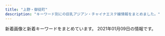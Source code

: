 ```yaml
---
title: "上野・御徒町"
description: "キーワード別にの巨乳アジアン・チャイナエステ嬢情報をまとめました。"
---
```


新着画像と新着キーワードをまとめています。
2021年01月09日の情報です。

<DmmAffiliateIns />
<KeywordTable
  shops={
    [
    {
        "url": "http://www.ueno-assistant.com/",
        "keywords": {
            "90": 3,
            "85": 3,
            "86": 1
        },
        "img_links": [
            "http://www.ueno-assistant.com/images/index_19.jpg",
            "http://www.ueno-assistant.com/images/index_07.png",
            "http://www.ueno-assistant.com/images/opbs20-9.jpg",
            "http://www.ueno-assistant.com/images/opbs20-18.jpg",
            "http://www.ueno-assistant.com/images/opbs20-15.jpg",
            "http://www.ueno-assistant.com/images/opbs35.jpg",
            "http://www.ueno-assistant.com/images/opbs20-12.jpg",
            "http://www.ueno-assistant.com/images/index_18.jpg",
            "http://www.ueno-assistant.com/images/4.jpg",
            "http://www.ueno-assistant.com/images/a0.jpg",
            "http://www.ueno-assistant.com/images/opbs20-17t.jpg",
            "http://www.ueno-assistant.com/images/index_03.png",
            "http://www.ueno-assistant.com/images/index_02.png",
            "http://www.ueno-assistant.com/images/opbs20-5.jpg",
            "http://www.ueno-assistant.com/images/1.jpg",
            "http://www.ueno-assistant.com/images/index_06.png",
            "http://www.ueno-assistant.com/images/opbs20-17.jpg",
            "http://www.ueno-assistant.com/images/index_05.png",
            "http://www.ueno-assistant.com/images/index_08.png",
            "http://www.ueno-assistant.com/images/index_20.jpg",
            "http://www.ueno-assistant.com/images/index_09.png"
        ],
        "station": "JR\u4e0a\u91ce\u99c5\u6d45\u8349\u53e3",
        "name": "\u5973\u624b"
    },
    {
        "img_links": [
            "http://verybeauty.info/staffPhoto/b20170527134149.jpg",
            "http://verybeauty.info/images/store/06.jpg",
            "http://verybeauty.info/staffPhoto/s20200531164041.jpg",
            "http://verybeauty.info/staffPhoto/b20191018113136.jpg",
            "http://verybeauty.info/staffPhoto/s20170527134756.jpg",
            "http://verybeauty.info/staffPhoto/b20201016143638.jpg",
            "http://verybeauty.info/staffPhoto/b20170527134756.jpg",
            "http://verybeauty.info/images/mobile.jpg",
            "http://verybeauty.info/staffPhoto/s20190405101938.jpg",
            "http://verybeauty.info/images/store/01.jpg",
            "http://verybeauty.info/staffPhoto/s20201016143638.jpg",
            "http://verybeauty.info/staffPhoto/s20201016143712.jpg",
            "http://verybeauty.info/js/sliderLine/slide_next.png",
            "http://verybeauty.info/images/store/05.jpg",
            "http://verybeauty.info/images/returnBtn.png",
            "http://verybeauty.info/staffPhoto/b20190404215411.jpg",
            "http://verybeauty.info/js/sliderLine/slide_prev.png",
            "http://verybeauty.info/staffPhoto/s20200531164502.jpg",
            "http://verybeauty.info/staffPhoto/s20190404215411.jpg",
            "http://verybeauty.info/staffPhoto/s20170527134149.jpg",
            "http://verybeauty.info/images/store/02.jpg",
            "http://verybeauty.info/staffPhoto/b20200531164041.jpg",
            "http://verybeauty.info/staffPhoto/s20200118192201.jpg",
            "http://verybeauty.info/staffPhoto/s20191018113136.jpg"
        ],
        "name": "\u862d\u82b1 \u30e9\u30f3\u30ab",
        "url": "http://verybeauty.info/",
        "station": "\u7530\u539f\u753a\u99c51\u756a\u51fa\u53e3",
        "keywords": {
            "D": 1,
            "88": 2,
            "85": 1,
            "86": 2
        }
    },
    {
        "station": "JR\u5fa1\u5f92\u753a\u99c5\u5317\u53e3",
        "keywords": {},
        "img_links": [
            "http://reiwabi.work/img/aya1.jpg",
            "http://reiwabi.work/images/ac1.jpg",
            "http://reiwabi.work/images/sys1.jpg",
            "http://reiwabi.work/images/int1.png",
            "http://reiwabi.work/images/int2.png",
            "http://reiwabi.work/img/ruru1.jpg",
            "http://reiwabi.work/images/staff_t.jpg",
            "http://reiwabi.work/staff/yumi.jpg",
            "http://reiwabi.work/images/4.jpg",
            "http://reiwabi.work/img/erina1.jpg",
            "http://reiwabi.work/images/sys5.jpg",
            "http://reiwabi.work/images/sys2.jpg",
            "http://reiwabi.work/staff/mirai.jpg",
            "http://reiwabi.work/images/2.jpg",
            "http://reiwabi.work/images/line.png",
            "http://reiwabi.work/img/risa1.jpg",
            "http://reiwabi.work/images/mobile.jpg",
            "http://reiwabi.work/staff/ruru.jpg",
            "http://reiwabi.work/images/news.jpg",
            "http://reiwabi.work/images/6.jpg",
            "http://reiwabi.work/img/kasumi1.jpg",
            "http://reiwabi.work/staff/aya.jpg",
            "http://reiwabi.work/staff/erina.jpg",
            "http://reiwabi.work/staff/kasumi.jpg",
            "http://reiwabi.work/images/1.jpg",
            "http://reiwabi.work/staff/risa.jpg",
            "http://reiwabi.work/img/yumi1.jpg",
            "http://reiwabi.work/images/interior_t.jpg",
            "http://reiwabi.work/images/5.jpg",
            "http://reiwabi.work/img/aya2.jpg",
            "http://reiwabi.work/img/risa2.jpg",
            "http://reiwabi.work/img/mirai1.jpg",
            "http://reiwabi.work/images/sys3.jpg",
            "http://reiwabi.work/images/head.jpg",
            "http://reiwabi.work/images/7.jpg",
            "http://reiwabi.work/images/3.jpg"
        ],
        "url": "http://reiwabi.work/",
        "name": "\u84ee\uff5e\u30ec\u30f3"
    },
    {
        "name": "\u53f0\u6e7e\u30ea\u30be\u30fc\u30c8",
        "img_links": [
            "http://taiwan-resort.com/img/mask05.jpg",
            "http://taiwan-resort.com/img/rei.jpg",
            "http://taiwan-resort.com/img/reina3.jpg",
            "http://taiwan-resort.com/img/honoka02.jpg",
            "http://taiwan-resort.com/img/mask04.jpg",
            "http://taiwan-resort.com/img/head_img.png",
            "http://taiwan-resort.com/img/sara002.jpg",
            "http://taiwan-resort.com/img/mask02.jpg",
            "http://taiwan-resort.com/img/mask01.jpg",
            "http://taiwan-resort.com/img/corona-5.jpg",
            "http://taiwan-resort.com/img/corona-4.jpg",
            "http://taiwan-resort.com/img/tel_img.png",
            "http://taiwan-resort.com/img/topbg02.jpg",
            "http://taiwan-resort.com/img/anna.png",
            "http://taiwan-resort.com/img/emi001.jpg",
            "http://taiwan-resort.com/img/photo_01.jpg",
            "http://taiwan-resort.com/img/yuki.jpg",
            "http://taiwan-resort.com/img/corona-3.jpg",
            "http://taiwan-resort.com/img/mami002.png",
            "http://taiwan-resort.com/img/pagetop.png",
            "http://taiwan-resort.com/img/mask03.jpg",
            "http://taiwan-resort.com/img/corona-2.jpg"
        ],
        "url": "http://taiwan-resort.com/",
        "keywords": {},
        "station": "JR\u5fa1\u5f92\u753a\u99c5\u5357\u53e3"
    },
    {
        "keywords": {
            "C": 7
        },
        "name": "Estela SPA\uff5e\u30a8\u30b9\u30c6\u30e9\u30b9\u30d1",
        "station": "JR\u5fa1\u5f92\u753a\u99c5\u5317\u53e3",
        "img_links": [
            "http://estelaspa.com/img/rmenu/call_off.png",
            "http://estelaspa.com/uploaded/news/201201035405.jpg",
            "http://estelaspa.com/uploaded/girlinfo/9/G2_9_3.jpg",
            "http://estelaspa.com/img/system/4.jpg",
            "http://estelaspa.com/img/photo_button.png",
            "http://estelaspa.com/uploaded/girlinfo/23/G1_23_2.jpg",
            "http://estelaspa.com/uploaded/girlinfo/12/G1_12_2.jpg",
            "http://estelaspa.com/img/google_button.png",
            "http://estelaspa.com/img/system/2.jpg",
            "http://estelaspa.com/img/rmenu/staff_off.png",
            "http://estelaspa.com/img/rmenu/top_off.png",
            "http://estelaspa.com/img/system/card.jpg",
            "http://estelaspa.com/uploaded/girlinfo/13/G1_13_2.jpg",
            "http://estelaspa.com/img/access/key.jpg",
            "http://estelaspa.com/uploaded/girlinfo/22/G1_22_2.jpg",
            "http://estelaspa.com/img/corona.png",
            "http://estelaspa.com/img/system/etc.jpg",
            "http://estelaspa.com/img/fmenu/call_off.png",
            "http://img.es-navi.com/img/link/banners/s/000002.png",
            "http://estelaspa.com/img/room/1.png",
            "http://estelaspa.com/img/system/3.jpg",
            "http://estelaspa.com/uploaded/girlinfo/16/G2_16_3.jpg",
            "http://estelaspa.com/uploaded/girlinfo/14/G1_14_2.jpg"
        ],
        "url": "http://estelaspa.com/"
    },
    {
        "img_links": [
            "http://www.a-side.com/o-ai/images/massage/photo01.jpg",
            "http://www.a-side.com/o-ai/images/info/photo06.jpg",
            "https://static.a-side.com/photo/shop/16032/list.jpg",
            "https://img.a-side.com/photo/premium/20210101/27898_01_top2.jpg",
            "https://img.a-side.com/photo/digicame/20201228/15122_02.jpg",
            "https://img.a-side.com/photo/premium/20201127/33649_01_index.jpg",
            "https://img.a-side.com/photo/premium/20210101/27898_01_top1.jpg",
            "http://www.a-side.com/o-ai/images/info/photo01.jpg",
            "http://www.a-side.com/o-ai/staff/yuna/index.jpg",
            "http://www.a-side.com/o-ai/staff/yuyu/index.jpg",
            "https://static.a-side.com/photo/shop/33708/list.jpg",
            "https://img.a-side.com/photo/premium/20201228/34965_01_sp.jpg",
            "http://www.a-side.com/o-ai/images/newyear.jpg",
            "https://static.a-side.com/photo/shop/34965/list.jpg",
            "https://static.a-side.com/photo/shop/19803/list.jpg",
            "https://img.a-side.com/photo/digicame/20210101/25785_02.jpg",
            "https://img.a-side.com/photo/koko/16032/thumb.jpg",
            "https://static.a-side.com/photo/shop/35020/list.jpg",
            "http://www.a-side.com/o-ai/images/coupon/presented.png",
            "https://img.a-side.com/photo/premium/20210101/27898_01_sp.jpg",
            "http://www.a-side.com/o-ai/images/top_notice.jpg",
            "https://static.a-side.com/photo/shop/35170/list.jpg",
            "http://www.a-side.com/o-ai/staff/miho/index.jpg",
            "https://static.a-side.com/photo/shop/34961/list.jpg",
            "http://www.a-side.com/o-ai/images/info/photo03.jpg",
            "http://www.a-side.com/o-ai/images/info/photo02.jpg",
            "https://img.a-side.com/photo/premium/20201214/34140_01_index.jpg",
            "https://img.a-side.com/photo/premium/20210104/34987_01_top1.jpg",
            "http://www.a-side.com/o-ai/images/info/photo08.jpg",
            "https://static.a-side.com/photo/shop/24050/list.jpg",
            "https://static.a-side.com/photo/shop/33321/list.jpg",
            "https://img.a-side.com/photo/digicame/20210101/28058_04.jpg",
            "https://static.a-side.com/photo/shop/34644/list.jpg",
            "https://img.a-side.com/photo/premium/20201230/18452_01_sp.jpg",
            "https://img.a-side.com/photo/digicame/20201228/31399_02.jpg",
            "https://static.a-side.com/photo/shop/34512/list.jpg",
            "https://static.a-side.com/photo/shop/34764/list.jpg",
            "http://www.a-side.com/o-ai/images/massage/photo02.jpg",
            "https://img.a-side.com/photo/premium/20210101/27898_02_sp.jpg",
            "http://www.a-side.com/o-ai/staff/aya/index.jpg",
            "http://www.a-side.com/o-ai/staff/rika/index.jpg",
            "http://www.a-side.com/o-ai/images/system/stamp.jpg",
            "http://www.a-side.com/o-ai/images/info/photo11.jpg",
            "https://static.a-side.com/photo/shop/33796/list.jpg",
            "https://static.a-side.com/photo/shop/33596/list.jpg",
            "http://www.a-side.com/o-ai/staff/ai/index.jpg",
            "http://www.a-side.com/o-ai/images/massage/photo03.jpg",
            "http://www.a-side.com/o-ai/images/info/photo09.jpg",
            "https://img.a-side.com/photo/premium/20201229/30040_01_sp.jpg",
            "https://img.a-side.com/photo/digicame/20210101/31406_01.jpg",
            "https://img.a-side.com/photo/digicame/20210101/20991_02.jpg",
            "https://static.a-side.com/photo/shop/34660/list.jpg",
            "https://static.a-side.com/photo/shop/22869/list.jpg",
            "http://www.a-side.com/o-ai/images/covergirl.jpg",
            "https://img.a-side.com/photo/weekly/20210108/top.jpg",
            "https://img.a-side.com/photo/premium/20201231/33649_01_sp.jpg",
            "http://www.a-side.com/o-ai/images/info/photo12.jpg",
            "https://img.a-side.com/photo/premium/20201229/16032_01_sp.jpg",
            "https://static.a-side.com/photo/shop/34847/list.jpg",
            "https://static.a-side.com/photo/shop/34768/list.jpg",
            "https://img.a-side.com/photo/premium/20210104/34987_01_top2.jpg",
            "https://img.a-side.com/photo/digicame/20201228/19987_02.jpg",
            "https://static.a-side.com/photo/shop/33020/list.jpg",
            "https://static.a-side.com/photo/shop/35132/list.jpg",
            "https://static.a-side.com/photo/shop/33915/list.jpg",
            "http://www.a-side.com/o-ai/images/info/photo04.jpg",
            "http://www.a-side.com/o-ai/images/coupon/stamp.jpg",
            "https://www.a-side.com/include/img/top/button_twitter.png",
            "https://static.a-side.com/photo/shop/35149/list.jpg",
            "https://static.a-side.com/photo/shop/34669/list.jpg",
            "https://img.a-side.com/photo/digicame/20210101/20991_01.jpg",
            "https://img.a-side.com/photo/koko/34987/thumb.jpg",
            "http://www.a-side.com/o-ai/images/info/photo07.jpg",
            "https://static.a-side.com/photo/shop/34907/list.jpg",
            "http://www.a-side.com/o-ai/staff/maki/index.jpg",
            "http://www.a-side.com/o-ai/images/info/photo05.jpg",
            "http://www.a-side.com/o-ai/images/coupon/info.png",
            "https://img.a-side.com/photo/koko/24600/thumb.jpg",
            "http://www.a-side.com/o-ai/images/info/photo10.jpg",
            "https://static.a-side.com/photo/shop/34987/list.jpg",
            "https://static.a-side.com/photo/shop/35018/list.jpg",
            "https://img.a-side.com/photo/digicame/20201231/24528_01.jpg",
            "https://img.a-side.com/photo/premium/20210108/33456_01_top2.jpg",
            "https://img.a-side.com/photo/koko/32924/thumb.jpg",
            "http://www.a-side.com/o-ai/images/massage/photo04.jpg",
            "https://img.a-side.com/photo/premium/20210108/33456_01_top1.jpg",
            "http://www.a-side.com/o-ai/staff/nana/index.jpg",
            "http://www.a-side.com/o-ai/staff/miyuki/index.jpg",
            "https://static.a-side.com/photo/shop/30430/list.jpg"
        ],
        "name": "\u85cd\uff5e\u30a2\u30a4\uff5e",
        "url": "http://www.a-side.com/o-ai/",
        "keywords": {
            "C": 1,
            "\u80f8": 1,
            "\u4e73": 2,
            "\u5de8\u4e73": 2
        },
        "station": "JR\u5fa1\u5f92\u753a\u99c5\u5357\u53e3"
    },
    {
        "name": "\u685c\u30fb\u3055\u304f\u3089",
        "url": "https://arirang.tyo.cm/",
        "station": "JR\u5fa1\u5f92\u753a\u99c5\u5317\u53e3",
        "img_links": [
            "https://arirang.tyo.cm/images/sp_top.jpg",
            "https://arirang.tyo.cm/photos/sites/78/2020/12/2020120409183445.jpg",
            "https://arirang.tyo.cm/photos/sites/78/2020/12/2020120409183825.jpg",
            "https://arirang.tyo.cm/images/maining.jpg",
            "https://arirang.tyo.cm/images/room2.jpg",
            "https://arirang.tyo.cm/images/sp_tit_therapist.png",
            "https://arirang.tyo.cm/photos/sites/78/2020/12/202012040918423.jpg",
            "https://arirang.tyo.cm/photos/sites/78/2020/12/2020120409183322.jpg",
            "https://arirang.tyo.cm/images/sp_tit_staff01.png",
            "https://arirang.tyo.cm/images/top.jpg",
            "https://arirang.tyo.cm/photos/sites/78/2020/12/2020120409183619.jpg",
            "https://arirang.tyo.cm/images/room3.jpg",
            "https://arirang.tyo.cm/photos/sites/78/2020/12/2020120409184012.jpg",
            "https://arirang.tyo.cm/images/tit_new.png",
            "https://arirang.tyo.cm/images/tit_staff01.png",
            "https://arirang.tyo.cm/images/room4.jpg",
            "https://arirang.tyo.cm/images/sp_tit_staff02.png",
            "https://arirang.tyo.cm/images/room1.jpg",
            "https://arirang.tyo.cm/images/tit_staff02.png",
            "https://arirang.tyo.cm/images/img_tel.png",
            "https://arirang.tyo.cm/images/sp_tit_new.png",
            "https://arirang.tyo.cm/images/tit_therapist.png"
        ],
        "keywords": {
            "C": 6,
            "86": 6,
            "87": 6,
            "83": 6,
            "D": 30,
            "85": 18
        }
    },
    {
        "name": "\u697d\u5712",
        "keywords": {
            "F": 2,
            "D": 4,
            "85": 1,
            "86": 4,
            "87": 1
        },
        "img_links": [
            "http://aroma-esthe.in.net/images/kan.jpg",
            "http://aroma-esthe.in.net/images/tit3.jpg",
            "http://aroma-esthe.in.net/images/cg011.jpg",
            "http://aroma-esthe.in.net/images/r1.jpg",
            "http://aroma-esthe.in.net/images/fbf.jpg",
            "http://aroma-esthe.in.net/images/cg024.jpg",
            "http://aroma-esthe.in.net/images/cg022.jpg",
            "http://aroma-esthe.in.net/images/r3.jpg",
            "http://aroma-esthe.in.net/images/sys1.jpg",
            "http://aroma-esthe.in.net/images/no.png",
            "http://aroma-esthe.in.net/images/sys.jpg",
            "http://aroma-esthe.in.net/images/cg023.jpg",
            "http://aroma-esthe.in.net/images/pay.jpg",
            "http://aroma-esthe.in.net/images/r4.jpg",
            "http://aroma-esthe.in.net/images/tit2.jpg",
            "http://aroma-esthe.in.net/images/cg021.jpg",
            "http://aroma-esthe.in.net/images/cg03.jpg",
            "http://aroma-esthe.in.net/images/tit1.jpg",
            "http://aroma-esthe.in.net/images/cg06.jpg",
            "http://aroma-esthe.in.net/images/fbt.jpg",
            "http://aroma-esthe.in.net/images/r2.jpg",
            "http://aroma-esthe.in.net/images/cg051.jpg",
            "http://aroma-esthe.in.net/images/top.jpg",
            "http://aroma-esthe.in.net/images/fla.jpg",
            "http://aroma-esthe.in.net/images/tit4.jpg",
            "http://aroma-esthe.in.net/images/tit5.jpg",
            "http://aroma-esthe.in.net/images/cg05.jpg",
            "http://aroma-esthe.in.net/images/cg031.jpg",
            "http://aroma-esthe.in.net/images/cg041.jpg",
            "http://aroma-esthe.in.net/images/cg02.jpg",
            "http://aroma-esthe.in.net/images/cg01.jpg",
            "http://aroma-esthe.in.net/images/cg04.jpg"
        ],
        "url": "http://aroma-esthe.in.net/",
        "station": "JR\u4e0a\u91ce\u99c5\u5165\u8c37\u53e3"
    },
    {
        "keywords": {},
        "url": "http://kisyou.esjp.xyz/",
        "station": "\u6d45\u8349\u99c5",
        "name": "\u5409\u7965",
        "img_links": [
            "http://kisyou.esjp.xyz/girl/3_1.jpg",
            "http://kisyou.esjp.xyz/girl/6_1.jpg",
            "http://kisyou.esjp.xyz/girl/6.jpg",
            "http://kisyou.esjp.xyz/images/roomimg/R_3.jpg",
            "http://kisyou.esjp.xyz/girl/7.jpg",
            "http://kisyou.esjp.xyz/images/roomimg/R_1.jpg",
            "http://kisyou.esjp.xyz/girl/5_1.jpg",
            "http://kisyou.esjp.xyz/girl/4.jpg",
            "http://kisyou.esjp.xyz/girl/4_1.jpg",
            "http://kisyou.esjp.xyz/images/newsbg.png",
            "http://kisyou.esjp.xyz/girl/3.jpg",
            "http://kisyou.esjp.xyz/images/pickup_line.png",
            "http://kisyou.esjp.xyz/images/topbg.jpg",
            "http://kisyou.esjp.xyz/images/roomimg/R_4.jpg",
            "http://kisyou.esjp.xyz/images/staff_bg.png",
            "http://kisyou.esjp.xyz/girl/7_1.jpg",
            "http://kisyou.esjp.xyz/girl/5.jpg",
            "http://kisyou.esjp.xyz/images/tel_footer.png",
            "http://kisyou.esjp.xyz/images/roomimg/R_2.jpg",
            "http://kisyou.esjp.xyz/images/mobile_bg.png"
        ]
    },
    {
        "keywords": {},
        "img_links": [
            "http://zoey.mssg.jp/images/home/top.jpg",
            "http://zoey.mssg.jp/images/top/top_06.jpg",
            "http://zoey.mssg.jp/images/top/top_02.jpg",
            "http://zoey.mssg.jp/images/top/top_04.jpg",
            "http://zoey.mssg.jp/images/top/top_05.jpg",
            "http://zoey.mssg.jp/images/top/top_01.jpg",
            "http://zoey.mssg.jp/images/top/top_03.jpg",
            "http://zoey.mssg.jp/images/top/top_08.png",
            "http://zoey.mssg.jp/images/staff_image/staf_010a.jpg",
            "http://zoey.mssg.jp/images/page_top.png"
        ],
        "url": "http://zoey.mssg.jp",
        "name": "ZOEY \u30be\u30fc\u30a4",
        "station": "JR\u5fa1\u5f92\u753a\u99c5\u5357\u53e3"
    },
    {
        "img_links": [
            "http://ikoi.ies.fun/photos/sites/30/2019/08/2019081201441933.jpg",
            "http://ikoi.ies.fun/photos/sites/30/2020/11/2020111202190044.jpg",
            "http://ikoi.ies.fun/photos/sites/30/2020/11/2020111202194447.jpg",
            "http://ikoi.ies.fun/photos/sites/30/2019/04/2019041003193229.jpg",
            "http://ikoi.ies.fun/imge/sys.jpg",
            "http://ikoi.ies.fun/photos/sites/30/2019/04/2019041003152989.jpg",
            "http://ikoi.ies.fun/imge/s_staff.jpg",
            "http://ikoi.ies.fun/imge/imge.jpg",
            "http://ikoi.ies.fun/imge/staff-t.png",
            "http://ikoi.ies.fun/photos/sites/30/2019/04/2019041003182929.jpg",
            "http://ikoi.ies.fun/photos/sites/30/2019/04/2019041003160427.jpg",
            "http://ikoi.ies.fun/photos/sites/30/2019/04/2019041003200578.jpg"
        ],
        "station": "JR\u5fa1\u5f92\u753a\u99c5\u5357\u53e3",
        "url": "http://ikoi.ies.fun/",
        "keywords": {},
        "name": "\u61a9"
    },
    {
        "url": "http://o-lucky.work/",
        "img_links": [
            "http://o-lucky.work/sp/img/nana1.jpg",
            "http://o-lucky.work/sp/images/sys2.jpg",
            "http://o-lucky.work/sp/images/pc.jpg",
            "http://o-lucky.work/img/sakura1.jpg",
            "http://o-lucky.work/images/b2.jpg",
            "http://o-lucky.work/images/int1.jpg",
            "http://o-lucky.work/images/1.jpg",
            "http://o-lucky.work/img/kana1.jpg",
            "http://o-lucky.work/images/interior_t.jpg",
            "http://o-lucky.work/sp/staff/sakura.jpg",
            "http://o-lucky.work/sp/staff/nana.jpg",
            "http://o-lucky.work/sp/images/menu/top.jpg",
            "http://o-lucky.work/sp/images/newsb.jpg",
            "http://o-lucky.work/images/mobile.jpg",
            "http://o-lucky.work/sp/images/b2.jpg",
            "http://o-lucky.work/images/line.png",
            "http://o-lucky.work/sp/images/sys3.jpg",
            "http://o-lucky.work/sp/images/news.jpg",
            "http://o-lucky.work/sp/images/footer.jpg",
            "http://o-lucky.work/sp/staff/kana.jpg",
            "http://o-lucky.work/sp/menu/staff.jpg",
            "http://o-lucky.work/images/7.jpg",
            "http://o-lucky.work/img/koko1.jpg",
            "http://o-lucky.work/sp/images/interior_t.jpg",
            "http://o-lucky.work/images/b3.jpg",
            "http://o-lucky.work/staff/kana.jpg",
            "http://o-lucky.work/sp/staff/yuyu.jpg",
            "http://o-lucky.work/images/sm.jpg",
            "http://o-lucky.work/sp/img/yuyu1.jpg",
            "http://o-lucky.work/sp/images/tel.jpg",
            "http://o-lucky.work/img/ruru1.jpg",
            "http://o-lucky.work/images/6.jpg",
            "http://o-lucky.work/sp/images/b3.jpg",
            "http://o-lucky.work/images/4.jpg",
            "http://o-lucky.work/sp/images/sys1.jpg",
            "http://o-lucky.work/images/int2.jpg",
            "http://o-lucky.work/images/3.jpg",
            "http://o-lucky.work/sp/menu/top.jpg",
            "http://o-lucky.work/sp/img/sakura1.jpg",
            "http://o-lucky.work/sp/images/rec1.jpg",
            "http://o-lucky.work/images/staff_t.jpg",
            "http://o-lucky.work/sp/images/int1.jpg",
            "http://o-lucky.work/sp/images/ac1.jpg",
            "http://o-lucky.work/images/head.jpg",
            "http://o-lucky.work/img/sayaka1.jpg",
            "http://o-lucky.work/sp/images/staff_t.jpg",
            "http://o-lucky.work/staff/ruru.jpg",
            "http://o-lucky.work/sp/img/sayaka1.jpg",
            "http://o-lucky.work/images/news.jpg",
            "http://o-lucky.work/images/sys1.jpg",
            "http://o-lucky.work/staff/sayaka.jpg",
            "http://o-lucky.work/images/sys2.jpg",
            "http://o-lucky.work/img/yuyu1.jpg",
            "http://o-lucky.work/images/tr.jpg",
            "http://o-lucky.work/sp/staff/sayaka.jpg",
            "http://o-lucky.work/sp/menu/interior.jpg",
            "http://o-lucky.work/sp/images/menu/staff.jpg",
            "http://o-lucky.work/sp/images/int3.jpg",
            "http://o-lucky.work/sp/staff/ruru.jpg",
            "http://o-lucky.work/sp/images/int2.jpg",
            "http://o-lucky.work/sp/staff/koko.jpg",
            "http://o-lucky.work/staff/nana.jpg",
            "http://o-lucky.work/images/5.jpg",
            "http://o-lucky.work/sp/images/topgirl.jpg",
            "http://o-lucky.work/sp/img/koko1.jpg",
            "http://o-lucky.work/sp/images/head.jpg",
            "http://o-lucky.work/images/8.jpg",
            "http://o-lucky.work/staff/koko.jpg",
            "http://o-lucky.work/sp/img/ruru1.jpg",
            "http://o-lucky.work/images/b1.jpg",
            "http://o-lucky.work/staff/yuyu.jpg",
            "http://o-lucky.work/sp/images/top.jpg",
            "http://o-lucky.work/sp/img/kana1.jpg",
            "http://o-lucky.work/sp/images/int4.jpg",
            "http://o-lucky.work/staff/sakura.jpg",
            "http://o-lucky.work/sp/images/b1.jpg",
            "http://o-lucky.work/img/nana1.jpg"
        ],
        "keywords": {},
        "station": "JR\u5fa1\u5f92\u753a\u99c5\u5317\u53e3",
        "name": "Lucky \u30e9\u30c3\u30ad\u30fc"
    },
    {
        "url": "http://for-you-ueno.net/",
        "station": "JR\u4e0a\u91ce\u99c5\u6d45\u8349\u53e3",
        "img_links": [
            "http://for-you-ueno.net/lib/img/cast6/img2.jpg",
            "http://for-you-ueno.net/lib/img/cast2/img1-s.jpg",
            "http://for-you-ueno.net/lib/img/cast3/img1.jpg",
            "http://for-you-ueno.net/lib/img/cp-desc1.png",
            "http://for-you-ueno.net/lib/img/cast2/img2-s.jpg",
            "http://for-you-ueno.net/lib/img/cast5/img2.jpg",
            "http://for-you-ueno.net/lib/img/cast3/img3.jpg",
            "http://for-you-ueno.net/lib/img/cp-desc2-1sp.png",
            "http://for-you-ueno.net/lib/img/cast4/img1-s.jpg",
            "http://for-you-ueno.net/lib/img/cast.png",
            "http://for-you-ueno.net/lib/img/slide2-4.jpg",
            "http://for-you-ueno.net/lib/img/tel2.png",
            "http://for-you-ueno.net/lib/img/cast5/img3-s.jpg",
            "http://for-you-ueno.net/lib/img/cast3/img2-s.jpg",
            "http://for-you-ueno.net/lib/img/cp-desc1sp.png",
            "http://for-you-ueno.net/lib/img/cast5/img1-s.jpg",
            "http://for-you-ueno.net/lib/img/cast-ttl.png",
            "http://for-you-ueno.net/lib/img/cast4/img2.jpg",
            "http://for-you-ueno.net/lib/img/course.png",
            "http://for-you-ueno.net/lib/img/cast4/img2-s.jpg",
            "http://for-you-ueno.net/lib/img/phone.png",
            "http://for-you-ueno.net/lib/img/cast1/img2-s.jpg",
            "http://for-you-ueno.net/lib/img/plan.png",
            "http://for-you-ueno.net/lib/img/slide2-1.jpg",
            "http://for-you-ueno.net/lib/img/recommend.png",
            "http://for-you-ueno.net/lib/img/cast3/img3-s.jpg",
            "http://for-you-ueno.net/lib/img/cast2/img3-s.jpg",
            "http://for-you-ueno.net/lib/img/cast6/img3.jpg",
            "http://for-you-ueno.net/lib/img/cast6/img2-s.jpg",
            "http://for-you-ueno.net/lib/img/cast1/img1.jpg",
            "http://for-you-ueno.net/lib/img/info-ttl.png",
            "http://for-you-ueno.net/lib/img/cast3/img2.jpg",
            "http://for-you-ueno.net/lib/img/cast6/img3-s.jpg",
            "http://for-you-ueno.net/lib/img/cast5/img2-s.jpg",
            "http://for-you-ueno.net/lib/img/cast5/img3.jpg",
            "http://for-you-ueno.net/lib/img/cast1/img1-s.jpg",
            "http://for-you-ueno.net/lib/img/cast6/img1-s.jpg",
            "http://for-you-ueno.net/lib/img/slide2-3.jpg",
            "http://for-you-ueno.net/lib/img/course-ttl.png",
            "http://for-you-ueno.net/lib/img/cast5/img1.jpg",
            "http://for-you-ueno.net/lib/img/cp-ttl.png",
            "http://for-you-ueno.net/lib/img/cp-sub1.png",
            "http://for-you-ueno.net/lib/img/address2.png",
            "http://for-you-ueno.net/lib/img/cp-desc2-1.png",
            "http://for-you-ueno.net/lib/img/slide2-2.jpg",
            "http://for-you-ueno.net/lib/img/cast3/img1-s.jpg",
            "http://for-you-ueno.net/lib/img/cp-sub2.png",
            "http://for-you-ueno.net/lib/img/gallery.png",
            "http://for-you-ueno.net/lib/img/cast6/img1.jpg",
            "http://for-you-ueno.net/lib/img/h1.png",
            "http://for-you-ueno.net/lib/img/plan-ttl.png",
            "http://for-you-ueno.net/lib/img/cast1/img2.jpg",
            "http://for-you-ueno.net/lib/img/cast2/img1.jpg",
            "http://for-you-ueno.net/lib/img/cast4/img1.jpg",
            "http://for-you-ueno.net/lib/img/cast2/img2.jpg",
            "http://for-you-ueno.net/lib/img/open.png",
            "http://for-you-ueno.net/lib/img/aroma.png",
            "http://for-you-ueno.net/lib/img/other.png",
            "http://for-you-ueno.net/lib/img/cast2/img3.jpg"
        ],
        "keywords": {},
        "name": "For You"
    },
    {
        "station": "\u4e0a\u91ce\u99c5\u5e83\u5c0f\u8def\u53e3",
        "keywords": {
            "86": 13,
            "87": 6,
            "85": 23,
            "84": 3,
            "83": 3
        },
        "img_links": [
            "http://cc-tokyo.xyz/therapist/emi1.jpg",
            "http://cc-tokyo.xyz/images/barTherapist.jpg",
            "http://cc-tokyo.xyz/banner/88x31.jpg",
            "http://cc-tokyo.xyz/images/indexMap.jpg",
            "http://cc-tokyo.xyz/images/magazine.jpg",
            "http://cc-tokyo.xyz/images/coverGirlText.png",
            "http://cc-tokyo.xyz/images/barInfo.jpg",
            "http://cc-tokyo.xyz/therapist/momoka1.jpg",
            "http://cc-tokyo.xyz/therapist/saya1.jpg",
            "http://cc-tokyo.xyz/images/barLink.jpg",
            "http://cc-tokyo.xyz/images/movie.jpg",
            "http://cc-tokyo.xyz/therapist/yuyu1.jpg",
            "http://cc-tokyo.xyz/therapist/mai1.jpg",
            "http://cc-tokyo.xyz/room/1.jpg",
            "http://cc-tokyo.xyz/images/barProfile.jpg",
            "http://cc-tokyo.xyz/therapist/mari1.jpg",
            "http://cc-tokyo.xyz/therapist/minami1.jpg",
            "http://cc-tokyo.xyz/therapist/comingSoon.jpg",
            "http://cc-tokyo.xyz/banner/468x60.jpg",
            "http://cc-tokyo.xyz/images/concept.jpg",
            "http://www.a-side.com/ad/koko/include/banner/koko_200x40.png",
            "http://cc-tokyo.xyz/therapist/moe1.jpg",
            "http://cc-tokyo.xyz/therapist/hinako1.jpg",
            "http://cc-tokyo.xyz/therapist/yanyan1.jpg",
            "http://cc-tokyo.xyz/images/barSystem.jpg",
            "http://cc-tokyo.xyz/therapist/yuri1.jpg",
            "http://cc-tokyo.xyz/therapist/yui1.jpg",
            "http://cc-tokyo.xyz/images/barAccess.jpg",
            "http://cc-tokyo.xyz/images/mobile.jpg"
        ],
        "url": "http://cc-tokyo.xyz/",
        "name": "CoCo-Arashi"
    },
    {
        "station": "JR\u4e0a\u91ce\u99c5\u6d45\u8349\u53e3",
        "name": "\u7652\u3057\u306e\u5bb6",
        "keywords": {
            "86": 4,
            "C": 11,
            "87": 8,
            "84": 4,
            "D": 12
        },
        "url": "http://www.iyashinoie-ueno.com/",
        "img_links": [
            "http://www.iyashinoie-ueno.com/images/top2.jpg",
            "http://www.iyashinoie-ueno.com/files/019.jpg",
            "http://www.iyashinoie-ueno.com/images/mobile.jpg",
            "http://www.iyashinoie-ueno.com/images/staff_top2.jpg",
            "http://www.iyashinoie-ueno.com/files/001-02.jpg",
            "http://www.iyashinoie-ueno.com/files/001.jpg",
            "http://www.iyashinoie-ueno.com/files/014-02.jpg",
            "http://www.iyashinoie-ueno.com/images/news_top.jpg",
            "http://www.iyashinoie-ueno.com/images/end.jpg",
            "http://www.iyashinoie-ueno.com/files/019-02.jpg",
            "http://www.iyashinoie-ueno.com/files/018.jpg",
            "http://www.iyashinoie-ueno.com/files/014.jpg",
            "http://www.iyashinoie-ueno.com/files/018-02.jpg",
            "http://www.iyashinoie-ueno.com/images/pick1.jpg",
            "http://www.iyashinoie-ueno.com/images/newgirls_top.jpg",
            "http://www.iyashinoie-ueno.com/images/staff_top.jpg"
        ]
    },
    {
        "url": "http://es-en.info/",
        "station": "JR\u5fa1\u5f92\u753a\u99c5\u5357\u53e3",
        "img_links": [
            "http://es-en.info/img/yuki1.jpg",
            "http://es-en.info/sp/images/sys2.jpg",
            "http://es-en.info/images/5.jpg",
            "http://es-en.info/img/tiaki.jpg",
            "http://es-en.info/img/tiaki1.jpg",
            "http://es-en.info/sp/img/nana1.jpg",
            "http://es-en.info/sp/staff/emi.jpg",
            "http://es-en.info/img/emi.jpg",
            "http://es-en.info/sp/menu/interior.jpg",
            "http://es-en.info/sp/menu/staff.jpg",
            "http://es-en.info/sp/images/sisu_t.jpg",
            "http://es-en.info/images/9.jpg",
            "http://es-en.info/img/yuki.jpg",
            "http://es-en.info/sp/staff/nana.jpg",
            "http://es-en.info/sp/img/yuyu1.jpg",
            "http://es-en.info/img/ai1.jpg",
            "http://es-en.info/sp/images/int1.png",
            "http://es-en.info/img/eri.jpg",
            "http://es-en.info/img/eri1.jpg",
            "http://es-en.info/sp/images/pc.jpg",
            "http://es-en.info/sp/staff/ai.jpg",
            "http://es-en.info/images/7.jpg",
            "http://es-en.info/sp/images/sys3.jpg",
            "http://es-en.info/sp/staff/tiaki.jpg",
            "http://es-en.info/images/1.jpg",
            "http://es-en.info/sp/images/top.jpg",
            "http://es-en.info/sp/images/newsb.png",
            "http://es-en.info/sp/img/natumi1.jpg",
            "http://es-en.info/sp/images/int1.jpg",
            "http://es-en.info/sp/img/yuki1.jpg",
            "http://es-en.info/img/nana1.jpg",
            "http://es-en.info/sp/images/rec3.png",
            "http://es-en.info/images/mobile.jpg",
            "http://es-en.info/sp/staff/yuki.jpg",
            "http://es-en.info/images/3.jpg",
            "http://es-en.info/img/ai.jpg",
            "http://es-en.info/sp/images/news.jpg",
            "http://es-en.info/img/nana.jpg",
            "http://es-en.info/images/info.png",
            "http://es-en.info/sp/images/sisu.png",
            "http://es-en.info/sp/images/sys4.png",
            "http://es-en.info/images/rem.jpg",
            "http://es-en.info/images/head.jpg",
            "http://es-en.info/images/8.jpg",
            "http://es-en.info/sp/images/sys1.jpg",
            "http://es-en.info/sp/staff/yuyu.jpg",
            "http://es-en.info/sp/images/int3.jpg",
            "http://es-en.info/img/riri.jpg",
            "http://es-en.info/img/natumi.jpg",
            "http://es-en.info/images/10.jpg",
            "http://es-en.info/img/emi1.jpg",
            "http://es-en.info/sp/img/tiaki1.jpg",
            "http://es-en.info/sp/images/footer.jpg",
            "http://es-en.info/sp/menu/top.jpg",
            "http://es-en.info/sp/images/staff_t.png",
            "http://es-en.info/sp/images/rec2.png",
            "http://es-en.info/sp/images/interior_t.png",
            "http://es-en.info/sp/img/eri1.jpg",
            "http://es-en.info/images/2.jpg",
            "http://es-en.info/images/news.jpg",
            "http://es-en.info/sp/img/emi1.jpg",
            "http://es-en.info/images/interior_t.jpg",
            "http://es-en.info/sp/img/riri1.jpg",
            "http://es-en.info/sp/img/ai1.jpg",
            "http://es-en.info/sp/staff/natumi.jpg",
            "http://es-en.info/img/yuyu.jpg",
            "http://es-en.info/sp/images/ac1.jpg",
            "http://es-en.info/sp/images/time.png",
            "http://es-en.info/sp/images/rec1.png",
            "http://es-en.info/sp/staff/riri.jpg",
            "http://es-en.info/images/4.jpg",
            "http://es-en.info/images/staff_t.jpg",
            "http://es-en.info/sp/images/tel.jpg",
            "http://es-en.info/img/natumi1.jpg",
            "http://es-en.info/img/riri1.jpg",
            "http://es-en.info/img/yuyu1.jpg",
            "http://es-en.info/sp/staff/eri.jpg",
            "http://es-en.info/images/interior.png",
            "http://es-en.info/sp/images/head.jpg",
            "http://es-en.info/images/sm.jpg",
            "http://es-en.info/sp/images/topgirl.jpg",
            "http://es-en.info/images/sys1.png",
            "http://es-en.info/sp/images/int2.jpg"
        ],
        "name": "\u5b89\u5fc3\u5802",
        "keywords": {
            "90": 1,
            "F": 1,
            "88": 2,
            "86": 2,
            "85": 1,
            "87": 1
        }
    },
    {
        "url": "http://biki-massage.work/",
        "keywords": {
            "86": 7,
            "E": 1,
            "87": 2,
            "D": 3,
            "88": 2,
            "C": 16,
            "83": 1
        },
        "img_links": [
            "http://biki-massage.work/img/sta4.jpg",
            "http://biki-massage.work/img/st5.jpg",
            "http://biki-massage.work/sp/img/s1.jpg",
            "http://biki-massage.work/sp/img/p3.jpg",
            "http://biki-massage.work/sp/img/botton.jpg",
            "http://biki-massage.work/sp/img/t-o.jpg",
            "http://biki-massage.work/sp/img/sys.jpg",
            "http://biki-massage.work/sp/img/p6.jpg",
            "http://biki-massage.work/sp/img/s5.jpg",
            "http://biki-massage.work/img/s5.jpg",
            "http://biki-massage.work/sp/img/p2.jpg",
            "http://biki-massage.work/img/sta3.jpg",
            "http://biki-massage.work/sp/img/t-s.jpg",
            "http://biki-massage.work/img/fla3.jpg",
            "http://biki-massage.work/img/st1.jpg",
            "http://biki-massage.work/sp/img/t-a.jpg",
            "http://biki-massage.work/sp/img/pc.jpg",
            "http://biki-massage.work/sp/img/cam.jpg",
            "http://biki-massage.work/img/sta2.jpg",
            "http://biki-massage.work/sp/img/t-t.jpg",
            "http://biki-massage.work/sp/img/s2.jpg",
            "http://biki-massage.work/sp/img/t-r.jpg",
            "http://biki-massage.work/sp/img/time.jpg",
            "http://biki-massage.work/img/st4.jpg",
            "http://biki-massage.work/sp/img/s6.jpg",
            "http://biki-massage.work/img/nos.jpg",
            "http://biki-massage.work/img/s4.jpg",
            "http://biki-massage.work/img/s1.jpg",
            "http://biki-massage.work/sp/img/tel.jpg",
            "http://biki-massage.work/img/mo.png",
            "http://biki-massage.work/sp/img/info.jpg",
            "http://biki-massage.work/img/fla2.jpg",
            "http://biki-massage.work/img/fla1.jpg",
            "http://biki-massage.work/sp/img/pic.jpg",
            "http://biki-massage.work/sp/img/s4.jpg",
            "http://biki-massage.work/img/s2.jpg",
            "http://biki-massage.work/img/campian.jpg",
            "http://biki-massage.work/img/st3.jpg",
            "http://biki-massage.work/sp/img/tit.jpg",
            "http://biki-massage.work/img/s3.jpg",
            "http://biki-massage.work/img/sta6.jpg",
            "http://biki-massage.work/img/st2.jpg",
            "http://biki-massage.work/img/sta5.jpg",
            "http://biki-massage.work/img/botton.jpg",
            "http://biki-massage.work/img/st6.jpg",
            "http://biki-massage.work/img/head.jpg",
            "http://biki-massage.work/sp/img/add.jpg",
            "http://biki-massage.work/img/sta1.jpg",
            "http://biki-massage.work/sp/img/s3.jpg",
            "http://biki-massage.work/img/s6.jpg"
        ],
        "name": "\u5a9a\u59eb\uff5e\u30d3\u30ad\uff5e",
        "station": "JR\u5fa1\u5f92\u753a\u99c5\u5317\u53e3"
    },
    {
        "name": "\u30de\u30fc\u30ad\u30e5\u30ea\u30fcMERCURY",
        "url": "http://foryou-es.info/",
        "img_links": [
            "http://www.foryou-es.info/sp/img/seiko.png",
            "http://www.foryou-es.info/img/sia3.jpg",
            "http://www.foryou-es.info/sp/img/hina.png",
            "http://www.foryou-es.info/sp/menu/interior.jpg",
            "http://foryou-es.info/img/sara3.jpg",
            "http://www.foryou-es.info/img/saki.png",
            "http://www.foryou-es.info/sp/img/hina1.jpg",
            "http://foryou-es.info/img/sia4.jpg",
            "http://www.foryou-es.info/sp/images/sys4.jpg",
            "http://foryou-es.info/img/rora3.jpg",
            "http://foryou-es.info/img/saki.png",
            "http://foryou-es.info/img/sia1.jpg",
            "http://foryou-es.info/img/rora2.jpg",
            "http://www.foryou-es.info/sp/img/yui3.jpg",
            "http://foryou-es.info/images/blog.jpg",
            "http://www.foryou-es.info/sp/images/tel.jpg",
            "http://www.foryou-es.info/sp/img/hina4.jpg",
            "http://foryou-es.info/images/zy.png",
            "http://foryou-es.info/images/si.png",
            "http://foryou-es.info/images/tel.png",
            "http://foryou-es.info/img/miki.png",
            "http://www.foryou-es.info/sp/img/sara1.jpg",
            "http://foryou-es.info/img/hina2.jpg",
            "http://www.foryou-es.info/sp/staff/saki.png",
            "http://www.foryou-es.info/sp/img/honey.png",
            "http://foryou-es.info/img/sia2.jpg",
            "http://foryou-es.info/images/info.jpg",
            "http://foryou-es.info/images/staff_t.jpg",
            "http://foryou-es.info/img/sia.png",
            "http://www.foryou-es.info/img/sara3.jpg",
            "http://www.foryou-es.info/sp/img/sara3.jpg",
            "http://www.foryou-es.info/i/img/sia.jpg",
            "http://foryou-es.info/img/riko2.jpg",
            "http://www.foryou-es.info/sp/images/sm.jpg",
            "http://www.foryou-es.info/img/saki1.jpg",
            "http://www.foryou-es.info/img/saki2.jpg",
            "http://www.foryou-es.info/img/yui.png",
            "http://foryou-es.info/img/miki3.jpg",
            "http://www.foryou-es.info/img/hina2.jpg",
            "http://foryou-es.info/images/sa.jpg",
            "http://www.foryou-es.info/img/riko2.jpg",
            "http://www.foryou-es.info/i/img/seiko.jpg",
            "http://foryou-es.info/img/rora4.jpg",
            "http://foryou-es.info/img/hina4.jpg",
            "http://www.foryou-es.info/sp/img/yui.png",
            "http://foryou-es.info/images/sm.jpg",
            "http://www.foryou-es.info/sp/img/riko.png",
            "http://www.foryou-es.info/img/sia.png",
            "http://www.foryou-es.info/images/info.jpg",
            "http://www.foryou-es.info/i/img/riko.jpg",
            "http://foryou-es.info/img/hina3.jpg",
            "http://www.foryou-es.info/sp/images/sys1.jpg",
            "http://foryou-es.info/img/rora1.jpg",
            "http://foryou-es.info/images/koko_200x40.png",
            "http://www.foryou-es.info/img/sara1.jpg",
            "http://www.foryou-es.info/img/sara2.jpg",
            "http://foryou-es.info/img/riko.png",
            "http://www.foryou-es.info/img/riko3.jpg",
            "http://www.foryou-es.info/img/riko1.jpg",
            "http://www.foryou-es.info/img/yui3.jpg",
            "http://www.foryou-es.info/sp/img/hina3.jpg",
            "http://www.foryou-es.info/images/newface.jpg",
            "http://www.foryou-es.info/img/rora4.jpg",
            "http://www.foryou-es.info/sp/img/rora.png",
            "http://www.foryou-es.info/sp/img/honey2.jpg",
            "http://www.foryou-es.info/img/sia1.jpg",
            "http://www.foryou-es.info/images/2021.jpg",
            "http://foryou-es.info/img/honey3.jpg",
            "http://www.foryou-es.info/images/mobile.jpg",
            "http://www.foryou-es.info/i/img/hina.jpg",
            "http://www.foryou-es.info/img/hina.png",
            "http://www.foryou-es.info/sp/images/sys2.jpg",
            "http://foryou-es.info/img/saki2.jpg",
            "http://www.foryou-es.info/img/riko.png",
            "http://www.foryou-es.info/images/sirase.jpg",
            "http://www.foryou-es.info/images/ac.jpg",
            "http://www.foryou-es.info/i/img/yui.jpg",
            "http://www.foryou-es.info/img/miki3.jpg",
            "http://foryou-es.info/images/tp.png",
            "http://foryou-es.info/images/sirase.jpg",
            "http://www.foryou-es.info/images/koko_200x40.png",
            "http://www.foryou-es.info/sp/images/2021.jpg",
            "http://foryou-es.info/images/newface.jpg",
            "http://foryou-es.info/img/honey2.jpg",
            "http://www.foryou-es.info/sp/images/top.jpg",
            "http://www.foryou-es.info/images/si.png",
            "http://www.foryou-es.info/sp/img/yui1.jpg",
            "http://www.foryou-es.info/i/img/kaori.jpg",
            "http://foryou-es.info/images/tt.png",
            "http://foryou-es.info/img/hina.png",
            "http://foryou-es.info/img/saki1.jpg",
            "http://foryou-es.info/img/miki1.jpg",
            "http://www.foryou-es.info/i/img/saki.jpg",
            "http://www.foryou-es.info/images/tel.png",
            "http://www.foryou-es.info/img/rora3.jpg",
            "http://foryou-es.info/images/interior1.png",
            "http://www.foryou-es.info/img/sia4.jpg",
            "http://www.foryou-es.info/sp/img/saki.png",
            "http://foryou-es.info/img/sara1.jpg",
            "http://www.foryou-es.info/img/honey.png",
            "http://www.foryou-es.info/img/sia2.jpg",
            "http://www.foryou-es.info/i/img/miki.jpg",
            "http://www.foryou-es.info/img/miki1.jpg",
            "http://foryou-es.info/img/hina1.jpg",
            "http://www.foryou-es.info/img/yui1.jpg",
            "http://www.foryou-es.info/images/news.jpg",
            "http://www.foryou-es.info/images/sa.jpg",
            "http://foryou-es.info/images/rem.jpg",
            "http://www.foryou-es.info/images/interior_t.jpg",
            "http://www.foryou-es.info/img/hina4.jpg",
            "http://www.foryou-es.info/images/blog.jpg",
            "http://www.foryou-es.info/sp/img/yui2.jpg",
            "http://www.foryou-es.info/img/yui2.jpg",
            "http://www.foryou-es.info/sp/img/honey3.jpg",
            "http://foryou-es.info/images/ac.jpg",
            "http://www.foryou-es.info/images/zy.png",
            "http://foryou-es.info/img/yui.png",
            "http://www.foryou-es.info/img/honey1.jpg",
            "http://www.foryou-es.info/i/img/honey.jpg",
            "http://www.foryou-es.info/sp/images/sys3.jpg",
            "http://www.foryou-es.info/img/hina3.jpg",
            "http://www.foryou-es.info/sp/img/miki.png",
            "http://www.foryou-es.info/img/sara.png",
            "http://www.foryou-es.info/images/tp.png",
            "http://www.foryou-es.info/img/honey2.jpg",
            "http://www.foryou-es.info/sp/img/hina2.jpg",
            "http://foryou-es.info/img/riko3.jpg",
            "http://www.foryou-es.info/sp/images/ac2.jpg",
            "http://www.foryou-es.info/sp/images/time.jpg",
            "http://foryou-es.info/img/sara.png",
            "http://www.foryou-es.info/sp/images/staff_t.jpg",
            "http://foryou-es.info/img/riko1.jpg",
            "http://foryou-es.info/img/rora.png",
            "http://foryou-es.info/img/yui2.jpg",
            "http://www.foryou-es.info/sp/menu/top.jpg",
            "http://www.foryou-es.info/sp/img/riko3.jpg",
            "http://www.foryou-es.info/images/sm.jpg",
            "http://www.foryou-es.info/sp/img/riko4.jpg",
            "http://www.foryou-es.info/sp/img/sara2.jpg",
            "http://www.foryou-es.info/img/miki.png",
            "http://www.foryou-es.info/sp/img/honey1.jpg",
            "http://www.foryou-es.info/img/rora.png",
            "http://www.foryou-es.info/sp/images/head.jpg",
            "http://www.foryou-es.info/sp/images/news.png",
            "http://foryou-es.info/images/mobile.jpg",
            "http://www.foryou-es.info/img/miki2.jpg",
            "http://foryou-es.info/images/news.jpg",
            "http://foryou-es.info/images/2021.jpg",
            "http://foryou-es.info/img/miki2.jpg",
            "http://foryou-es.info/images/interior.jpg",
            "http://www.foryou-es.info/i/img/rora.jpg",
            "http://www.foryou-es.info/sp/img/riko2.jpg",
            "http://www.foryou-es.info/images/interior.jpg",
            "http://www.foryou-es.info/sp/img/sara.png",
            "http://www.foryou-es.info/img/saki3.jpg",
            "http://www.foryou-es.info/img/riko4.jpg",
            "http://www.foryou-es.info/sp/images/ac3.jpg",
            "http://www.foryou-es.info/img/rora2.jpg",
            "http://www.foryou-es.info/images/so.jpg",
            "http://foryou-es.info/images/so.jpg",
            "http://foryou-es.info/img/yui3.jpg",
            "http://www.foryou-es.info/img/honey3.jpg",
            "http://www.foryou-es.info/images/tt.png",
            "http://foryou-es.info/images/interior_t.jpg",
            "http://www.foryou-es.info/sp/images/pc.jpg",
            "http://foryou-es.info/img/yui1.jpg",
            "http://foryou-es.info/img/honey.png",
            "http://www.foryou-es.info/sp/images/newface.png",
            "http://www.foryou-es.info/img/seiko.png",
            "http://www.foryou-es.info/i/img/sara.jpg",
            "http://www.foryou-es.info/images/rem.jpg",
            "http://www.foryou-es.info/i/img/risa.jpg",
            "http://www.foryou-es.info/sp/menu/staff.jpg",
            "http://www.foryou-es.info/images/interior1.png",
            "http://www.foryou-es.info/sp/img/riko1.jpg",
            "http://www.foryou-es.info/sp/staff/yui.png",
            "http://www.foryou-es.info/images/staff_t.jpg",
            "http://foryou-es.info/img/riko4.jpg",
            "http://www.foryou-es.info/img/hina1.jpg",
            "http://foryou-es.info/img/seiko.png",
            "http://www.foryou-es.info/img/rora1.jpg",
            "http://foryou-es.info/img/sara2.jpg",
            "http://foryou-es.info/img/sia3.jpg",
            "http://foryou-es.info/img/honey1.jpg",
            "http://www.foryou-es.info/sp/img/sia.png",
            "http://foryou-es.info/img/saki3.jpg",
            "http://www.foryou-es.info/sp/images/ac1.jpg",
            "http://www.foryou-es.info/sp/images/newsb.jpg"
        ],
        "station": "JR\u5fa1\u5f92\u753a\u99c5\u5357\u53e3",
        "keywords": {
            "90": 4,
            "E": 1,
            "89": 34,
            "C": 34,
            "D": 13,
            "88": 12
        }
    },
    {
        "keywords": {
            "C": 7
        },
        "img_links": [
            "http://th20.com/turu/images/mobile.jpg"
        ],
        "name": "\u9db4",
        "station": "\u6d45\u8349\u99c52\u756a\u51fa\u53e3",
        "url": "http://th20.com/turu/"
    },
    {
        "station": "JR\u5fa1\u5f92\u753a\u99c5\u5357\u53e3",
        "url": "http://aroma-plumeria.work/",
        "name": "\u30a2\u30ed\u30de\u30d7\u30eb\u30e1\u30ea\u30a2",
        "img_links": [
            "http://aroma-plumeria.work/sp/img/sys.jpg",
            "http://aroma-plumeria.work/sp/img/sta5.jpg",
            "http://aroma-plumeria.work/img/iphone.png",
            "http://aroma-plumeria.work/sp/img/sta01.jpg",
            "http://aroma-plumeria.work/img/bar-r.jpg",
            "http://aroma-plumeria.work/sp/img/sta02.jpg",
            "http://aroma-plumeria.work/sp/img/sta05.jpg",
            "http://aroma-plumeria.work/img/sta4.jpg",
            "http://aroma-plumeria.work/sp/img/fla-1.jpg",
            "http://aroma-plumeria.work/img/nos.jpg",
            "http://aroma-plumeria.work/img/sta5.jpg",
            "http://aroma-plumeria.work/sp/img/sta04.jpg",
            "http://aroma-plumeria.work/sp/img/sta2.jpg",
            "http://aroma-plumeria.work/sp/img/sta09.jpg",
            "http://aroma-plumeria.work/img/botton2.jpg",
            "http://aroma-plumeria.work/sp/img/t-s.jpg",
            "http://aroma-plumeria.work/sp/img/add2.jpg",
            "http://aroma-plumeria.work/sp/img/tel.jpg",
            "http://aroma-plumeria.work/img/bar-a.jpg",
            "http://aroma-plumeria.work/img/fla3.jpg",
            "http://aroma-plumeria.work/img/sta10.jpg",
            "http://aroma-plumeria.work/sp/img/sta10.jpg",
            "http://aroma-plumeria.work/img/fla.jpg",
            "http://aroma-plumeria.work/sp/img/botton.jpg",
            "http://aroma-plumeria.work/img/bottom.jpg",
            "http://aroma-plumeria.work/img/head.jpg",
            "http://aroma-plumeria.work/sp/img/t-r.jpg",
            "http://aroma-plumeria.work/img/sta2.jpg",
            "http://aroma-plumeria.work/img/tps.jpg",
            "http://aroma-plumeria.work/sp/img/fla-2.jpg",
            "http://aroma-plumeria.work/img/botton.jpg",
            "http://aroma-plumeria.work/sp/img/sta010.jpg",
            "http://aroma-plumeria.work/img/news.jpg",
            "http://aroma-plumeria.work/sp/img/footbody.jpg",
            "http://aroma-plumeria.work/sp/img/sta1.jpg",
            "http://aroma-plumeria.work/img/sta3.jpg",
            "http://aroma-plumeria.work/sp/img/pc.jpg",
            "http://aroma-plumeria.work/sp/img/t-ac.jpg",
            "http://aroma-plumeria.work/img/sta02.jpg",
            "http://aroma-plumeria.work/img/sta09.jpg",
            "http://aroma-plumeria.work/img/sta1.jpg",
            "http://aroma-plumeria.work/sp/img/news.jpg",
            "http://aroma-plumeria.work/img/fla2.jpg",
            "http://aroma-plumeria.work/sp/img/t-o.jpg",
            "http://aroma-plumeria.work/sp/img/add.jpg",
            "http://aroma-plumeria.work/img/sta04.jpg",
            "http://aroma-plumeria.work/img/bar-s.jpg",
            "http://aroma-plumeria.work/img/sta9.jpg",
            "http://aroma-plumeria.work/img/bar-rc.jpg",
            "http://aroma-plumeria.work/sp/img/rc.jpg",
            "http://aroma-plumeria.work/img/bar-t.jpg",
            "http://aroma-plumeria.work/sp/img/head.jpg",
            "http://aroma-plumeria.work/sp/img/new.jpg",
            "http://aroma-plumeria.work/sp/img/sta4.jpg",
            "http://aroma-plumeria.work/sp/img/sta9.jpg",
            "http://aroma-plumeria.work/sp/img/sta3.jpg",
            "http://aroma-plumeria.work/img/sta010.jpg",
            "http://aroma-plumeria.work/img/sta05.jpg",
            "http://aroma-plumeria.work/img/sta01.jpg"
        ],
        "keywords": {
            "D": 6,
            "G": 1,
            "E": 2,
            "84": 1,
            "C": 16,
            "86": 3,
            "87": 4,
            "85": 3,
            "89": 2,
            "88": 2
        }
    },
    {
        "keywords": {
            "F": 9,
            "86": 12,
            "D": 33,
            "80": 21,
            "84": 9,
            "E": 15,
            "87": 12,
            "\u30bb\u30af\u30b7\u30fc": 6,
            "88": 27,
            "C": 57
        },
        "name": "\u30de\u30ab\u30ed\u30f3",
        "url": "http://www.macaron.esjoho.com/",
        "img_links": [
            "http://www.macaron.esjoho.com/files/037.jpg",
            "http://www.macaron.esjoho.com/files/0132-03.jpg",
            "http://www.macaron.esjoho.com/files/01-03.jpg",
            "http://www.macaron.esjoho.com/files/0133-03.jpg",
            "http://www.macaron.esjoho.com/files/030-03.jpg",
            "http://www.macaron.esjoho.com/files/0144-03.jpg",
            "http://www.macaron.esjoho.com/files/0134.jpg",
            "http://www.macaron.esjoho.com/files/0112.jpg",
            "http://www.macaron.esjoho.com/files/01-02.jpg",
            "http://www.macaron.esjoho.com/files/0142-02.jpg",
            "http://www.macaron.esjoho.com/files/0141.jpg",
            "http://www.macaron.esjoho.com/files/047-03.jpg",
            "http://www.macaron.esjoho.com/files/0141-02.jpg",
            "http://www.macaron.esjoho.com/files/030-02.jpg",
            "http://www.macaron.esjoho.com/files/0127-03.jpg",
            "http://www.macaron.esjoho.com/files/0141-03.jpg",
            "http://www.macaron.esjoho.com/files/082-02.jpg",
            "http://www.macaron.esjoho.com/files/082.jpg",
            "http://www.macaron.esjoho.com/files/068-03.jpg",
            "http://www.macaron.esjoho.com/files/0146.jpg",
            "http://www.macaron.esjoho.com/files/0124.jpg",
            "http://www.macaron.esjoho.com/files/0135-03.jpg",
            "http://www.macaron.esjoho.com/files/096-02.jpg",
            "http://www.macaron.esjoho.com/files/060-03.jpg",
            "http://www.macaron.esjoho.com/files/0131-02.jpg",
            "http://www.macaron.esjoho.com/files/0112-02.jpg",
            "http://www.macaron.esjoho.com/files/096-03.jpg",
            "http://www.macaron.esjoho.com/files/0139-02.jpg",
            "http://www.macaron.esjoho.com/files/0127-02.jpg",
            "http://www.macaron.esjoho.com/files/0134-03.jpg",
            "http://www.macaron.esjoho.com/files/037-02.jpg",
            "http://www.macaron.esjoho.com/files/0133-02.jpg",
            "http://www.macaron.esjoho.com/files/0126-02.jpg",
            "http://www.macaron.esjoho.com/files/0146-02.jpg",
            "http://www.macaron.esjoho.com/files/0139-03.jpg",
            "http://www.macaron.esjoho.com/files/0131-03.jpg",
            "http://www.macaron.esjoho.com/files/0134-02.jpg",
            "http://www.macaron.esjoho.com/files/0145.jpg",
            "http://www.macaron.esjoho.com/files/0109-03.jpg",
            "http://www.macaron.esjoho.com/files/0138-03.jpg",
            "http://www.macaron.esjoho.com/files/030.jpg",
            "http://www.macaron.esjoho.com/files/0142.jpg",
            "http://www.macaron.esjoho.com/files/0126.jpg",
            "http://www.macaron.esjoho.com/images/mobile.jpg",
            "http://www.macaron.esjoho.com/files/0133.jpg",
            "http://www.macaron.esjoho.com/files/0109.jpg",
            "http://www.macaron.esjoho.com/files/047-02.jpg",
            "http://www.macaron.esjoho.com/files/068.jpg",
            "http://www.macaron.esjoho.com/files/0109-02.jpg",
            "http://www.macaron.esjoho.com/files/060.jpg",
            "http://www.macaron.esjoho.com/files/068-02.jpg",
            "http://www.macaron.esjoho.com/files/0135-02.jpg",
            "http://www.macaron.esjoho.com/files/0144.jpg",
            "http://www.macaron.esjoho.com/files/061.jpg",
            "http://www.macaron.esjoho.com/files/0124-03.jpg",
            "http://www.macaron.esjoho.com/files/047.jpg",
            "http://www.macaron.esjoho.com/files/0112-03.jpg",
            "http://www.macaron.esjoho.com/images/girl-z2.jpg",
            "http://www.macaron.esjoho.com/files/082-03.jpg",
            "http://www.macaron.esjoho.com/files/096.jpg",
            "http://www.macaron.esjoho.com/files/0132-02.jpg",
            "http://www.macaron.esjoho.com/files/0131.jpg",
            "http://www.macaron.esjoho.com/images/s_news.png",
            "http://www.macaron.esjoho.com/images/s_mobile.png",
            "http://www.macaron.esjoho.com/images/nbj3.jpg",
            "http://www.macaron.esjoho.com/files/0127.jpg",
            "http://www.macaron.esjoho.com/files/0144-02.jpg",
            "http://www.macaron.esjoho.com/files/0132.jpg",
            "http://www.macaron.esjoho.com/images/s_pick.png",
            "http://www.macaron.esjoho.com/files/061-02.jpg",
            "http://www.macaron.esjoho.com/files/0124-02.jpg",
            "http://www.macaron.esjoho.com/files/00001.jpg",
            "http://www.macaron.esjoho.com/images/top02.jpg",
            "http://www.macaron.esjoho.com/images/girl-z1.jpg",
            "http://www.macaron.esjoho.com/files/0145-02.jpg",
            "http://www.macaron.esjoho.com/files/0138.jpg",
            "http://www.macaron.esjoho.com/files/061-03.jpg",
            "http://www.macaron.esjoho.com/files/00001-03.jpg",
            "http://www.macaron.esjoho.com/files/0145-03.jpg",
            "http://www.macaron.esjoho.com/files/0146-03.jpg",
            "http://www.macaron.esjoho.com/files/060-02.jpg",
            "http://www.macaron.esjoho.com/images/top01.jpg",
            "http://www.macaron.esjoho.com/files/037-03.jpg",
            "http://www.macaron.esjoho.com/images/s_staff.png",
            "http://www.macaron.esjoho.com/images/s_link.png",
            "http://www.macaron.esjoho.com/files/0142-03.jpg",
            "http://www.macaron.esjoho.com/files/0138-02.jpg",
            "http://www.macaron.esjoho.com/files/00001-02.jpg",
            "http://www.macaron.esjoho.com/files/0139.jpg",
            "http://www.macaron.esjoho.com/files/01.jpg",
            "http://www.macaron.esjoho.com/files/0126-03.jpg",
            "http://www.macaron.esjoho.com/files/0135.jpg"
        ],
        "station": "JR\u5fa1\u5f92\u753a\u99c5\u5317\u53e3"
    },
    {
        "keywords": {
            "85": 1,
            "84": 1,
            "82": 1,
            "C": 1,
            "D": 4,
            "87": 1,
            "88": 1
        },
        "img_links": [
            "http://smile.ests.jp/images/top.png",
            "http://smile.ests.jp/images/mobile.jpg",
            "http://smile.ests.jp/photos/sites/73/2019/06/2019060610061095.jpg",
            "http://smile.ests.jp/photos/sites/73/2019/06/2019061509402357.jpg",
            "http://smile.ests.jp/images/s_news1.jpg",
            "http://smile.ests.jp/images/s3.jpg",
            "http://smile.ests.jp/images/s_staff.png",
            "http://smile.ests.jp/images/s1.jpg",
            "http://smile.ests.jp/images/info.jpg",
            "http://smile.ests.jp/photos/sites/73/2020/11/2020110814162332.jpg",
            "http://smile.ests.jp/images/s_link.png",
            "http://smile.ests.jp/images/s_news.jpg",
            "http://smile.ests.jp/images/end.png",
            "http://smile.ests.jp/photos/sites/73/2019/06/2019061509402378.jpg",
            "http://smile.ests.jp/photos/sites/73/2019/06/2019061509402348.jpg"
        ],
        "name": "\u30b9\u30de\u30a4\u30eb",
        "url": "http://smile.ests.jp/",
        "station": "JR\u5fa1\u5f92\u753a\u99c5\u5357\u53e3"
    },
    {
        "img_links": [
            "http://www.sh-riraku107.xyz/uploads/200915/1-20091515002JQ.jpg",
            "http://www.sh-riraku107.xyz/uploads/190811/1-1ZQ1215612530.jpg",
            "http://www.sh-riraku107.xyz/picture/head_3_4214_1545028158650128.jpg",
            "http://www.sh-riraku107.xyz/uploads/201210/1-201210140639549.jpg",
            "http://www.sh-riraku107.xyz/uploads/191028/1-19102PQ142352.jpg",
            "http://www.sh-riraku107.xyz/uploads/190930/1-1Z9301H0432Z.jpg",
            "http://www.sh-riraku107.xyz/uploads/190726/1-1ZH61G3011R.jpg",
            "http://www.sh-riraku107.xyz/picture/head_1_4214_1545019611484252.jpg",
            "http://www.sh-riraku107.xyz/uploads/200915/1-20091515001J63.jpg",
            "http://www.sh-riraku107.xyz/picture/link_1_4214_154523611765195.jpg",
            "http://www.sh-riraku107.xyz/uploads/201210/1-201210140I61V.jpg",
            "http://www.sh-riraku107.xyz/uploads/201210/1-201210140K4F7.jpg",
            "http://www.sh-riraku107.xyz/picture/head_2_4214_1545028158383139.jpg",
            "http://www.sh-riraku107.xyz/uploads/190726/1-1ZH61G359B9.jpg",
            "http://www.sh-riraku107.xyz/uploads/190726/1-1ZH61G444a2.jpg",
            "http://www.sh-riraku107.xyz/uploads/191203/1-191203131R1257.jpg",
            "http://www.sh-riraku107.xyz/uploads/201210/1-201210140AV35.jpg",
            "http://www.sh-riraku107.xyz/uploads/201210/1-201210140H2S5.jpg",
            "http://www.sh-riraku107.xyz/uploads/190726/1-1ZH61G224459.jpg"
        ],
        "keywords": {
            "86": 6,
            "D": 12,
            "C": 6,
            "85": 48
        },
        "name": "AOI",
        "station": "\u7530\u539f\u753a\u99c53\u756a\u51fa\u53e3",
        "url": "http://www.sh-riraku107.xyz/"
    },
    {
        "img_links": [
            "https://moon-rabbit.info/images/store/02.jpg",
            "https://moon-rabbit.info/staffPhoto/s20201026233328.jpg",
            "https://moon-rabbit.info/js/sliderLine/slide_prev.png",
            "https://moon-rabbit.info/images/store/01.jpg",
            "https://moon-rabbit.info/staffPhoto/s20201027011549.jpg",
            "https://moon-rabbit.info/staffPhoto/b20201201162931.jpg",
            "https://moon-rabbit.info/images/store/03.jpg",
            "https://moon-rabbit.info/staffPhoto/s20201027020436.jpg",
            "https://moon-rabbit.info/staffPhoto/s20201027015914.jpg",
            "https://moon-rabbit.info/staffPhoto/b20201027011549.jpg",
            "https://moon-rabbit.info/staffPhoto/s20201002155444.jpg",
            "https://moon-rabbit.info/images/store/04.jpg",
            "https://moon-rabbit.info/staffPhoto/s20201026233537.jpg",
            "https://moon-rabbit.info/staffPhoto/b20201027004730.jpg",
            "https://moon-rabbit.info/staffPhoto/s20201027004730.jpg",
            "https://moon-rabbit.info/staffPhoto/s20201027003115.jpg",
            "https://moon-rabbit.info/staffPhoto/s20201027020357.jpg",
            "https://moon-rabbit.info/staffPhoto/b20201027002208.jpg",
            "https://moon-rabbit.info/staffPhoto/s20201201162931.jpg",
            "https://moon-rabbit.info/staffPhoto/b20201027015914.jpg",
            "https://moon-rabbit.info/images/mobile.jpg",
            "https://moon-rabbit.info/staffPhoto/s20201213182803.jpg",
            "https://moon-rabbit.info/staffPhoto/b20201027004342.jpg",
            "https://moon-rabbit.info/staffPhoto/b20201027015802.jpg",
            "https://moon-rabbit.info/staffPhoto/s20201027004342.jpg",
            "https://moon-rabbit.info/uploadfiles/images/campaignMoonRabbitInfo.jpg",
            "https://moon-rabbit.info/staffPhoto/s20201027011627.jpg",
            "https://moon-rabbit.info/js/sliderLine/slide_next.png",
            "https://moon-rabbit.info/staffPhoto/s20201027005947.jpg",
            "https://moon-rabbit.info/staffPhoto/s20201026233224.jpg",
            "https://moon-rabbit.info/staffPhoto/b20201213182803.jpg",
            "https://moon-rabbit.info/images/returnBtn.png",
            "https://moon-rabbit.info/staffPhoto/b20201027003115.jpg",
            "https://moon-rabbit.info/staffPhoto/s20201027015802.jpg",
            "https://moon-rabbit.info/staffPhoto/b20201027020436.jpg",
            "https://moon-rabbit.info/staffPhoto/s20201026232438.jpg",
            "https://moon-rabbit.info/staffPhoto/b20201027020357.jpg",
            "https://moon-rabbit.info/staffPhoto/s20201027002208.jpg"
        ],
        "keywords": {
            "D": 4,
            "E": 2,
            "86": 3,
            "\u30bb\u30af\u30b7\u30fc": 3,
            "85": 5,
            "C": 2,
            "87": 1
        },
        "station": "JR\u5fa1\u5f92\u753a\u99c5\u5357\u53e3",
        "name": "\u6708\u514e \u30b2\u30c3\u30c8",
        "url": "https://moon-rabbit.info/"
    },
    {
        "keywords": {
            "D": 12,
            "86": 2,
            "G": 4,
            "87": 10,
            "88": 8,
            "E": 2,
            "F": 2
        },
        "station": "JR\u5fa1\u5f92\u753a\u99c5\u5317\u53e3",
        "name": "COCO-GARDEN",
        "img_links": [
            "http://www.cocogarden.link/files/076.jpg",
            "http://www.cocogarden.link/files/084-02.jpg",
            "http://www.cocogarden.link/files/058.jpg",
            "http://www.cocogarden.link/files/076-03.jpg",
            "http://www.cocogarden.link/images/top1.jpg",
            "http://www.cocogarden.link/files/069-03.jpg",
            "http://www.cocogarden.link/images/top.jpg",
            "http://www.cocogarden.link/images/s_staff.jpg",
            "http://www.cocogarden.link/files/075-02.jpg",
            "http://www.cocogarden.link/files/086.jpg",
            "http://www.cocogarden.link/files/075-03.jpg",
            "http://www.cocogarden.link/files/072-02.jpg",
            "http://www.cocogarden.link/files/069-02.jpg",
            "http://www.cocogarden.link/files/084.jpg",
            "http://www.cocogarden.link/files/084-03.jpg",
            "http://www.cocogarden.link/images/s_pick.jpg",
            "http://www.cocogarden.link/files/037-03.jpg",
            "http://www.cocogarden.link/files/072.jpg",
            "http://www.cocogarden.link/files/037-02.jpg",
            "http://www.cocogarden.link/files/037.jpg",
            "http://www.cocogarden.link/images/mobile.jpg",
            "http://www.cocogarden.link/files/086-03.jpg",
            "http://www.cocogarden.link/images/end1.png",
            "http://www.cocogarden.link/files/072-03.jpg",
            "http://www.cocogarden.link/images/1.jpg",
            "http://www.cocogarden.link/files/080-03.jpg",
            "http://www.cocogarden.link/files/075.jpg",
            "http://www.cocogarden.link/images/s_info.jpg",
            "http://www.cocogarden.link/files/080.jpg",
            "http://www.cocogarden.link/files/059-03.jpg",
            "http://www.cocogarden.link/files/058-02.jpg",
            "http://www.cocogarden.link/files/059.jpg",
            "http://www.cocogarden.link/files/086-02.jpg",
            "http://www.cocogarden.link/images/s_news.jpg",
            "http://www.cocogarden.link/files/059-02.jpg",
            "http://www.cocogarden.link/images/nbj3.jpg",
            "http://www.cocogarden.link/files/058-03.jpg",
            "http://www.cocogarden.link/files/069.jpg",
            "http://www.cocogarden.link/images/koko_200x40.png",
            "http://www.cocogarden.link/files/080-02.jpg",
            "http://www.cocogarden.link/files/076-02.jpg"
        ],
        "url": "http://www.cocogarden.link/"
    },
    {
        "keywords": {
            "80": 1,
            "85": 1,
            "82": 1,
            "96": 1
        },
        "station": "JR\u5fa1\u5f92\u753a\u99c5\u5357\u53e3",
        "url": "http://miel.site",
        "img_links": [
            "http://miel.site/_src/33382135/smartselect_20190619-130437_wechat.jpg",
            "http://miel.site/_src/29005247/index_09.png",
            "http://miel.site/_src/36895479/0bb834c5e1d56a0e10627c891433859.jpg",
            "http://miel.site/_src/34912881/afb69b6314ccce2e8e5cad415547196_20191220104044273.jpg",
            "http://miel.site/_src/29005243/tel.png",
            "http://miel.site/_src/46102607/fbe435955084a9c8c2e02b3bb62d2ef.jpg",
            "http://miel.site/_src/29005339/img20170112114741767461.png",
            "http://miel.site/_src/29005360/wechatimg47.jpg",
            "http://miel.site/_src/29339021/_msk7930.jpg",
            "http://miel.site/_src/29510474/_dsf6125.jpg",
            "http://miel.site/_src/29310699/_dsf6130.jpg",
            "http://miel.site/_src/46102613/e3d9317697b9310640e097934adfc99.jpg",
            "http://miel.site/_src/36891852/0bb834c5e1d56a0e10627c891433859.jpg",
            "http://miel.site/_src/36873111/_igp4288.jpg",
            "http://miel.site/_src/29005344/_dsf6125.jpg",
            "http://miel.site/_src/34912875/afb69b6314ccce2e8e5cad415547196_20191220104044273.jpg",
            "http://miel.site/_src/29005376/smartselect_20190619-130437_wechat.jpg",
            "http://miel.site/_src/32618650/wechatimg47.jpg",
            "http://miel.site/_src/29005337/_dsf6119.jpg",
            "http://miel.site/_src/29005343/_dsf6130.jpg",
            "http://miel.site/_src/29005244/tel.png",
            "http://miel.site/_src/29312033/wechatimg44.jpg",
            "http://miel.site/_src/46102608/fbe435955084a9c8c2e02b3bb62d2ef.jpg",
            "http://miel.site/_src/32851154/10.pic.jpg",
            "http://miel.site/_src/29310698/_dsf6119.jpg",
            "http://miel.site/_src/29005262/img20191121221515045946.png",
            "http://miel.site/_src/38481438/wechatimg213.jpg",
            "http://miel.site/_src/40140461/cam2.png",
            "http://miel.site/_src/29005319/sign.png",
            "http://miel.site/_src/29005342/cam2.png",
            "http://miel.site/_src/34912876/afb69b6314ccce2e8e5cad415547196_20191220104044273.jpg",
            "http://miel.site/_src/29005265/mobile.png",
            "http://miel.site/_src/29339297/img20190123185245900589.png",
            "http://miel.site/_src/29005361/wechatimg47.jpg",
            "http://miel.site/_src/29311234/_dsf6133.jpg",
            "http://miel.site/_src/29311235/_dsf6135.jpg",
            "http://miel.site/_src/29005260/news.png",
            "http://miel.site/_src/29227656/_dsf6136.jpg",
            "http://miel.site/_src/38481445/wechatimg177.jpg",
            "http://miel.site/_src/29005377/smartselect_20190619-130437_wechat.jpg",
            "http://miel.site/_src/46102614/wechatimg176_20200107153650427.jpg",
            "http://miel.site/_src/36895484/52ab8d55af50aceb629a82f4d4e7387.jpg",
            "http://miel.site/_src/36895485/52ab8d55af50aceb629a82f4d4e7387.jpg",
            "http://miel.site/_src/38472503/wechatimg213.jpg",
            "http://miel.site/_src/29005355/wechatimg47.jpg",
            "http://miel.site/_src/29311236/_dsf6136.jpg",
            "http://miel.site/_src/29005371/smartselect_20190619-130437_wechat.jpg",
            "http://miel.site/_src/29312035/wechatimg43.jpg"
        ],
        "name": "\u30a8\u30f3\u30b8\u30a7\u30eb"
    },
    {
        "img_links": [
            "http://www.yumenokoi.masg.info/files/002-02.jpg",
            "http://www.yumenokoi.masg.info/images/tel2.png",
            "http://www.yumenokoi.masg.info/photo_news/upimg/259165f7d302e6c9a3_1.jpg",
            "http://www.yumenokoi.masg.info/images/m2.jpg",
            "http://www.yumenokoi.masg.info/files/006.jpg",
            "http://www.yumenokoi.masg.info/photo_news/upimg/486615f3b4a1700342_2.jpg",
            "http://www.yumenokoi.masg.info/photo_news/upimg/914465f0d217194160_0.jpg",
            "http://www.yumenokoi.masg.info/files/013.jpg",
            "http://www.yumenokoi.masg.info/images/rsubt3.png",
            "http://www.yumenokoi.masg.info/images/service/s05.jpg",
            "http://www.yumenokoi.masg.info/photo_news/upimg/709205ef454ab943d9_2.jpg",
            "http://www.yumenokoi.masg.info/files/016.jpg",
            "http://www.yumenokoi.masg.info/photo_news/upimg/438845e41003c2763e_0.jpg",
            "http://www.yumenokoi.masg.info/files/023.jpg",
            "http://www.yumenokoi.masg.info/photo_news/upimg/709205ef454ab943d9_1.jpg",
            "http://www.yumenokoi.masg.info/images/rsubt2.png",
            "http://www.yumenokoi.masg.info/images/service/s06.jpg",
            "http://www.yumenokoi.masg.info/images/rsubt1.png",
            "http://www.yumenokoi.masg.info/files/008.jpg",
            "http://www.yumenokoi.masg.info/files/010.jpg",
            "http://www.yumenokoi.masg.info/files/023-02.jpg",
            "http://www.yumenokoi.masg.info/files/010-02.jpg",
            "http://www.yumenokoi.masg.info/files/016-02.jpg",
            "http://www.yumenokoi.masg.info/photo_news/upimg/486615f3b4a1700342_0.jpg",
            "http://www.yumenokoi.masg.info/images/m1.jpg",
            "http://www.yumenokoi.masg.info/photo_news/upimg/270355efab2aa31de5_0.jpg",
            "http://www.yumenokoi.masg.info/images/b-online.png",
            "http://www.yumenokoi.masg.info/files/011.jpg",
            "http://www.yumenokoi.masg.info/files/013-02.jpg",
            "http://www.yumenokoi.masg.info/files/008-02.jpg",
            "http://www.yumenokoi.masg.info/images/rsubt6.png",
            "http://www.yumenokoi.masg.info/photo_news/upimg/388905ec6026e46bbf_0.jpg",
            "http://www.yumenokoi.masg.info/files/006-02.jpg",
            "http://www.yumenokoi.masg.info/files/009.jpg",
            "http://www.yumenokoi.masg.info/photo_news/upimg/709205ef454ab943d9_0.jpg",
            "http://www.yumenokoi.masg.info/images/service/s01.jpg",
            "http://www.yumenokoi.masg.info/files/011-02.jpg",
            "http://www.yumenokoi.masg.info/images/service/s02.jpg",
            "http://www.yumenokoi.masg.info/images/b-tel.png",
            "http://www.yumenokoi.masg.info/images/rsubt4.png",
            "http://www.yumenokoi.masg.info/images/m3.jpg",
            "http://www.yumenokoi.masg.info/files/018-02.jpg",
            "http://www.yumenokoi.masg.info/files/017.jpg",
            "http://www.yumenokoi.masg.info/files/015.jpg",
            "http://www.yumenokoi.masg.info/images/slider-img002.jpg",
            "http://www.yumenokoi.masg.info/files/017-02.jpg",
            "http://www.yumenokoi.masg.info/images/m6.jpg",
            "http://www.yumenokoi.masg.info/photo_news/upimg/497645f9666e055101_0.jpg",
            "http://www.yumenokoi.masg.info/files/021.jpg",
            "http://www.yumenokoi.masg.info/files/002.jpg",
            "http://www.yumenokoi.masg.info/files/009-02.jpg",
            "http://www.yumenokoi.masg.info/photo_news/upimg/259165f7d302e6c9a3_0.jpg",
            "http://www.yumenokoi.masg.info/files/018.jpg",
            "http://www.yumenokoi.masg.info/files/021-02.jpg",
            "http://www.yumenokoi.masg.info/files/015-02.jpg",
            "http://www.yumenokoi.masg.info/images/service/s03.jpg",
            "http://www.yumenokoi.masg.info/images/service/s04.jpg",
            "http://www.yumenokoi.masg.info/photo_news/upimg/388905ec6026e46bbf_2.jpg",
            "http://www.yumenokoi.masg.info/images/slider-img001.jpg",
            "http://www.yumenokoi.masg.info/photo_news/upimg/388905ec6026e46bbf_1.jpg",
            "http://www.yumenokoi.masg.info/images/m4.jpg",
            "http://www.yumenokoi.masg.info/images/rsubt5.png",
            "http://www.yumenokoi.masg.info/images/rsubt7.png"
        ],
        "name": "\u5922\u306e\u604b",
        "url": "http://www.yumenokoi.masg.info/",
        "station": "JR\u5fa1\u5f92\u753a\u99c5\u5317\u53e3",
        "keywords": {
            "87": 32,
            "D": 64,
            "F": 8,
            "86": 40,
            "G": 22,
            "88": 30,
            "C": 8
        }
    },
    {
        "url": "http://spa-amore.info/",
        "img_links": [
            "http://spa-amore.info/uploads/rubyes/2020/10/img_6511.jpg",
            "http://spa-amore.info/uploads/rubyes/2017/02/img_info_02.png",
            "http://spa-amore.info/uploads/rubyes/2017/02/img_info_03.png",
            "http://spa-amore.info/uploads/rubyes/2018/12/ad_7z8_720.png",
            "http://spa-amore.info/uploads/rubyes/2019/12/img_3765.jpg",
            "http://spa-amore.info/uploads/rubyes/images/p01.png",
            "http://spa-amore.info/uploads/rubyes/2019/12/img_3763.jpg",
            "http://spa-amore.info/uploads/rubyes/2017/02/btn_top_01.png",
            "http://spa-amore.info/\thttp:/spa-amore.info/uploads/rubyes/2019/03/ivent2.jpeg",
            "http://spa-amore.info/uploads/rubyes/2020/10/img_6515.jpg",
            "http://spa-amore.info/uploads/rubyes/2019/10/img_4997.jpg",
            "http://spa-amore.info/uploads/rubyes/2017/02/bnr_side_02.png",
            "http://spa-amore.info/uploads/rubyes/2017/03/img_bnr_concept.png",
            "http://spa-amore.info/uploads/rubyes/2017/02/btn_top_03.png",
            "http://spa-amore.info/uploads/rubyes/2017/02/bnr_side_03.png",
            "http://spa-amore.info/uploads/rubyes/2019/03/img_35011.jpg",
            "http://spa-amore.info/uploads/rubyes/2018/06/img_6517de79a84e589afe69cac1.jpg",
            "http://spa-amore.info/uploads/rubyes/2018/06/img_6484de79a84e589afe69cac1.jpg",
            "http://spa-amore.info/uploads/rubyes/2019/12/img_3761.jpg",
            "http://spa-amore.info/uploads/rubyes/2017/02/img_info_01.png",
            "http://spa-amore.info/uploads/rubyes/2019/04/img_3768.jpg",
            "http://spa-amore.info/uploads/rubyes/2017/02/img_info_04.png",
            "http://spa-amore.info/uploads/rubyes/2019/04/img_3767.jpg",
            "http://spa-amore.info/uploads/rubyes/2017/02/subvisual_qa.png",
            "http://spa-amore.info/uploads/rubyes/2017/02/btn_top_02.png",
            "http://spa-amore.info/uploads/rubyes/2020/11/img_6655.jpg",
            "http://spa-amore.info/uploads/rubyes/2017/02/subvisual_contact.png",
            "http://spa-amore.info/uploads/rubyes/2017/02/img_info_06.png",
            "http://spa-amore.info/uploads/rubyes/2018/06/img_6509de79a84e589afe69cac1.jpg",
            "http://spa-amore.info/uploads/rubyes/2019/03/img_35012.jpg",
            "http://spa-amore.info/uploads/rubyes/images/no-photo.jpg",
            "http://spa-amore.info/uploads/rubyes/2017/02/subvisual_info.png",
            "http://spa-amore.info/uploads/rubyes/2017/02/subvisual_enquete.png",
            "http://spa-amore.info/uploads/rubyes/images/icon_flower.png",
            "http://spa-amore.info/uploads/rubyes/2017/02/bnr_side_credit.png",
            "http://spa-amore.info/uploads/rubyes/2018/11/img_2998.png",
            "http://spa-amore.info/uploads/rubyes/2017/02/wifi.jpg",
            "http://spa-amore.info/uploads/rubyes/2018/12/ad-7z8-s.png",
            "http://spa-amore.info/uploads/rubyes/2017/02/subvisual_link.png",
            "http://spa-amore.info/uploads/rubyes/2020/12/img_6829.jpg",
            "http://spa-amore.info/uploads/rubyes/2019/12/img_3766.jpg",
            "http://spa-amore.info/uploads/rubyes/2018/06/bnr_side_041.png",
            "http://spa-amore.info/uploads/rubyes/images/subvisual_staff.png",
            "http://spa-amore.info/uploads/rubyes/2018/06/img_6526de79a84e589afe69cac1.jpg",
            "http://spa-amore.info/uploads/rubyes/2018/06/wechatimg111.jpeg",
            "http://spa-amore.info/uploads/rubyes/2017/02/subvisual_link-1000x144.png",
            "http://spa-amore.info/uploads/rubyes/2017/02/icon_flower.png",
            "http://spa-amore.info/uploads/rubyes/2020/10/img_6514.jpg",
            "http://spa-amore.info/uploads/rubyes/2017/02/bnr_side_05.png",
            "http://spa-amore.info/uploads/rubyes/2017/02/subvisual_magazine.png",
            "http://spa-amore.info/uploads/rubyes/2020/01/img_5610-1919x2560.jpg",
            "http://spa-amore.info/uploads/rubyes/2020/03/lili.jpeg",
            "http://spa-amore.info/uploads/rubyes/2017/02/bnr_side_01.png",
            "http://spa-amore.info/uploads/rubyes/2020/05/img_4838.jpg",
            "http://spa-amore.info/uploads/rubyes/2019/07/img_4390.jpg",
            "http://spa-amore.info/uploads/rubyes/2017/02/subvisual_reserve.png",
            "http://spa-amore.info/uploads/rubyes/2017/02/img_info_05.png",
            "http://spa-amore.info/uploads/rubyes/2019/10/img_4995.jpg",
            "http://spa-amore.info/uploads/rubyes/2020/11/img_6654.jpg",
            "http://spa-amore.info/uploads/rubyes/2017/02/treatment.png",
            "http://spa-amore.info/uploads/rubyes/2018/06/tel.jpg"
        ],
        "keywords": {
            "C": 1
        },
        "station": "JR\u5fa1\u5f92\u753a\u99c5\u5317\u53e3",
        "name": "\u30b9\u30d1 \u30a2\u30e2\u30fc\u30ec"
    },
    {
        "keywords": {},
        "img_links": [
            "http://chloe.est-u.com/images/a1.jpg",
            "http://chloe.est-u.com/images/index_07.jpg",
            "http://chloe.est-u.com/images/a2.jpg",
            "http://chloe.est-u.com/images/3.jpg",
            "http://chloe.est-u.com/images/s1.jpg",
            "http://chloe.est-u.com/images/index_03.jpg",
            "http://chloe.est-u.com/images/index_01.jpg",
            "http://chloe.est-u.com/images/cc.jpg",
            "http://chloe.est-u.com/images/index_14.jpg",
            "http://chloe.est-u.com/images/index_02.jpg",
            "http://chloe.est-u.com/images/2.jpg",
            "http://chloe.est-u.com/images/a3.jpg"
        ],
        "station": "JR\u5fa1\u5f92\u753a\u99c5\u5357\u53e3",
        "url": "http://chloe.est-u.com/",
        "name": "CHLOE"
    },
    {
        "img_links": [],
        "station": "JR\u5fa1\u5f92\u753a\u99c5\u5317\u53e3",
        "name": "\u30d5\u30a1\u30f3\u30bf\u30b8\u30fc",
        "keywords": {},
        "url": "http://www.itoshii.tokyo/"
    },
    {
        "url": "http://for-you-ueno.com/",
        "name": "You and I*\u30e6\u30fc\uff06\u30a2\u30a4",
        "img_links": [
            "http://for-you-ueno.com/lib/img/info-ttl.png",
            "http://for-you-ueno.com/lib/img/cast3/img1-s.jpg",
            "http://for-you-ueno.com/lib/img/course.png",
            "http://for-you-ueno.com/lib/img/cast5/img2-s.jpg",
            "http://for-you-ueno.com/lib/img/cast2/img3.jpg",
            "http://for-you-ueno.com/lib/img/phone.png",
            "http://for-you-ueno.com/lib/img/cp-sub2.png",
            "http://for-you-ueno.com/lib/img/cast3/img2-s.jpg",
            "http://for-you-ueno.com/lib/img/cast2/img1.jpg",
            "http://for-you-ueno.com/lib/img/cast5/img1-s.jpg",
            "http://for-you-ueno.com/lib/img/cp-desc1.png",
            "http://for-you-ueno.com/lib/img/cast4/img1-s.jpg",
            "http://for-you-ueno.com/lib/img/cast5/img1.jpg",
            "http://for-you-ueno.com/lib/img/plan-ttl.png",
            "http://for-you-ueno.com/lib/img/h1.png",
            "http://for-you-ueno.com/lib/img/course2.png",
            "http://for-you-ueno.com/lib/img/awa.png",
            "http://for-you-ueno.com/lib/img/slide1.jpg",
            "http://for-you-ueno.com/lib/img/cast4/img2.jpg",
            "http://for-you-ueno.com/lib/img/cast3/img3-s.jpg",
            "http://for-you-ueno.com/lib/img/course5.png",
            "http://for-you-ueno.com/lib/img/cast4/img2-s.jpg",
            "http://for-you-ueno.com/lib/img/plan.png",
            "http://for-you-ueno.com/lib/img/cp-desc2sp.png",
            "http://for-you-ueno.com/lib/img/other.png",
            "http://for-you-ueno.com/lib/img/aroma.png",
            "http://for-you-ueno.com/lib/img/cast1/img2.jpg",
            "http://for-you-ueno.com/lib/img/course3.png",
            "http://for-you-ueno.com/lib/img/cast3/img4-s.jpg",
            "http://for-you-ueno.com/lib/img/cast1/img1-s.jpg",
            "http://for-you-ueno.com/lib/img/cast3/img2.jpg",
            "http://for-you-ueno.com/lib/img/cast5/img3-s.jpg",
            "http://for-you-ueno.com/lib/img/cp-sub1.png",
            "http://for-you-ueno.com/lib/img/cast3/img3.jpg",
            "http://for-you-ueno.com/lib/img/cast4/img1.jpg",
            "http://for-you-ueno.com/lib/img/tel.png",
            "http://for-you-ueno.com/lib/img/cast2/img2.jpg",
            "http://for-you-ueno.com/lib/img/cp-desc2.png",
            "http://for-you-ueno.com/lib/img/cast-ttl.png",
            "http://for-you-ueno.com/lib/img/course1.png",
            "http://for-you-ueno.com/lib/img/cast2/img4.jpg",
            "http://for-you-ueno.com/lib/img/cast2/img3-s.jpg",
            "http://for-you-ueno.com/lib/img/cast3/img4.jpg",
            "http://for-you-ueno.com/lib/img/cp-desc1sp.png",
            "http://for-you-ueno.com/lib/img/cast2/img4-s.jpg",
            "http://for-you-ueno.com/lib/img/address.png",
            "http://for-you-ueno.com/lib/img/course4.png",
            "http://for-you-ueno.com/lib/img/cp-ttl.png",
            "http://for-you-ueno.com/lib/img/cast.png",
            "http://for-you-ueno.com/lib/img/cast5/img2.jpg",
            "http://for-you-ueno.com/lib/img/oil.png",
            "http://for-you-ueno.com/lib/img/cast2/img1-s.jpg",
            "http://for-you-ueno.com/lib/img/slide2.jpg",
            "http://for-you-ueno.com/lib/img/cast3/img1.jpg",
            "http://for-you-ueno.com/lib/img/cast5/img3.jpg",
            "http://for-you-ueno.com/lib/img/open.png",
            "http://for-you-ueno.com/lib/img/siatsu.png",
            "http://for-you-ueno.com/lib/img/deep.png",
            "http://for-you-ueno.com/lib/img/cast1/img2-s.jpg",
            "http://for-you-ueno.com/lib/img/gallery.png",
            "http://for-you-ueno.com/lib/img/slide3.jpg",
            "http://for-you-ueno.com/lib/img/recommend.png",
            "http://for-you-ueno.com/lib/img/course-ttl.png",
            "http://for-you-ueno.com/lib/img/cast1/img1.jpg",
            "http://for-you-ueno.com/lib/img/ashiura.png",
            "http://for-you-ueno.com/lib/img/cast2/img2-s.jpg"
        ],
        "keywords": {},
        "station": "JR\u4e0a\u91ce\u99c5\u6d45\u8349\u53e3"
    },
    {
        "name": "\u30d8\u30d6\u30f3",
        "url": "http://www.t-happy.work/",
        "station": "\u6e6f\u5cf6\u99c52\u756a\u51fa\u53e3",
        "img_links": [
            "http://www.t-happy.work/images/8.png",
            "http://www.t-happy.work/images/2.png",
            "http://www.t-happy.work/images/interior_t.jpg",
            "http://www.t-happy.work/images/news.jpg",
            "http://www.t-happy.work/img/koko1.jpg",
            "http://www.t-happy.work/img/reina2.jpg",
            "http://www.t-happy.work/img/ai2.jpg",
            "http://www.t-happy.work/img/yui1.jpg",
            "http://www.t-happy.work/img/ai1.jpg",
            "http://www.t-happy.work/images/6.png",
            "http://www.t-happy.work/img/koko2.jpg",
            "http://www.t-happy.work/img/miki1.jpg",
            "http://www.t-happy.work/images/5.png",
            "http://www.t-happy.work/images/1.png",
            "http://www.t-happy.work/images/tel.jpg",
            "http://www.t-happy.work/img/aoi1.jpg",
            "http://www.t-happy.work/images/newface.png",
            "http://www.t-happy.work/images/head.jpg",
            "http://www.t-happy.work/images/mobile.jpg",
            "http://www.t-happy.work/img/mai1.jpg",
            "http://www.t-happy.work/images/staff_t.jpg",
            "http://www.t-happy.work/images/s1.png",
            "http://www.t-happy.work/images/12.png",
            "http://www.t-happy.work/images/sys1.png",
            "http://www.t-happy.work/images/sisu.png",
            "http://www.t-happy.work/img/momoe1.jpg",
            "http://www.t-happy.work/images/11.png",
            "http://www.t-happy.work/images/7.png",
            "http://www.t-happy.work/img/reina1.jpg",
            "http://www.t-happy.work/images/int1.png",
            "http://www.t-happy.work/images/int2.png",
            "http://www.t-happy.work/images/4.png",
            "http://www.t-happy.work/images/sys2.png"
        ],
        "keywords": {}
    },
    {
        "keywords": {
            "90": 1,
            "95": 1,
            "85": 2
        },
        "name": "\u30aa\u30a2\u30b7\u30b9",
        "url": "http://20oasis.com/",
        "img_links": [
            "http://20oasis.com/images/index_05.png",
            "http://20oasis.com/images/index_07.png",
            "http://20oasis.com/images/os20-7.jpg",
            "http://20oasis.com/images/index_09.png",
            "http://20oasis.com/images/index_08.png",
            "http://20oasis.com/images/index_02.png",
            "http://20oasis.com/images/1.jpg",
            "http://20oasis.com/images/index_03.png",
            "http://20oasis.com/images/index_06.png",
            "http://20oasis.com/images/os20-8.jpg",
            "http://20oasis.com/images/index_20.jpg",
            "http://20oasis.com/images/eso20-2.png",
            "http://20oasis.com/images/4.jpg",
            "http://20oasis.com/images/14.jpg",
            "http://20oasis.com/images/a0.jpg",
            "http://20oasis.com/images/os20-11.jpg",
            "http://20oasis.com/images/os20-21.jpg"
        ],
        "station": "JR\u4e0a\u91ce\u99c5\u5165\u8c37\u53e3"
    },
    {
        "img_links": [
            "http://www.okachi-mg.com/images/index_07.png",
            "http://www.okachi-mg.com/images/index_08.png",
            "http://www.okachi-mg.com/images/ks20-15.jpg",
            "http://okachi-mg.com/images/ks20-18.jpg",
            "http://okachi-mg.com/images/index_06.png",
            "http://www.okachi-mg.com/images/index_02.png",
            "http://www.okachi-mg.com/images/index_06.png",
            "http://okachi-mg.com/images/ks20-17.jpg",
            "http://okachi-mg.com/images/4.jpg",
            "http://www.okachi-mg.com/images/esks20-4.jpg",
            "http://www.okachi-mg.com/images/ks35.jpg",
            "http://okachi-mg.com/images/index_07.png",
            "http://www.okachi-mg.com/images/1.jpg",
            "http://okachi-mg.com/images/index_08.png",
            "http://okachi-mg.com/images/index_18.jpg",
            "http://www.okachi-mg.com/images/ks20-12.jpg",
            "http://okachi-mg.com/images/a0.jpg",
            "http://okachi-mg.com/images/1.jpg",
            "http://okachi-mg.com/images/index_20.jpg",
            "http://www.okachi-mg.com/images/index_05.png",
            "http://www.okachi-mg.com/images/ks20-5.jpg",
            "http://www.okachi-mg.com/images/ks20-9.jpg",
            "http://okachi-mg.com/images/ks20-5.jpg",
            "http://okachi-mg.com/images/ks20-15.jpg",
            "http://okachi-mg.com/images/index_05.png",
            "http://okachi-mg.com/images/ks20-9.jpg",
            "http://okachi-mg.com/images/index_19.jpg",
            "http://www.okachi-mg.com/images/index_19.jpg",
            "http://www.okachi-mg.com/images/index_09.png",
            "http://www.okachi-mg.com/images/index_20.jpg",
            "http://okachi-mg.com/images/index_02.png",
            "http://www.okachi-mg.com/images/a0.jpg",
            "http://www.okachi-mg.com/images/index_18.jpg",
            "http://www.okachi-mg.com/images/ks20-9t.jpg",
            "http://okachi-mg.com/images/ks20-12.jpg",
            "http://www.okachi-mg.com/images/ks20-18.jpg",
            "http://okachi-mg.com/images/ks20-9t.jpg",
            "http://www.okachi-mg.com/images/index_03.png",
            "http://okachi-mg.com/images/ks35.jpg",
            "http://okachi-mg.com/images/index_09.png",
            "http://www.okachi-mg.com/images/ks20-17.jpg",
            "http://okachi-mg.com/images/index_03.png",
            "http://okachi-mg.com/images/esks20-4.jpg",
            "http://www.okachi-mg.com/images/4.jpg"
        ],
        "station": "JR\u5fa1\u5f92\u753a\u99c5\u5357\u53e3",
        "keywords": {
            "86": 2,
            "85": 6,
            "90": 6
        },
        "url": "http://okachi-mg.com/",
        "name": "\u559c\u624b-\u304d\u3057\u3085-"
    },
    {
        "name": "\u30ab\u30eb\u30de\u30ea\u30be\u30fc\u30c8\uff06\u30b9\u30d1",
        "station": "JR\u5fa1\u5f92\u753a\u99c5\u5357\u53e3",
        "img_links": [
            "http://esthe-massage.black/images/sta8.jpg",
            "http://esthe-massage.black/images/cg12.jpg",
            "http://esthe-massage.black/images/qr.jpg",
            "http://esthe-massage.black/images/sys02.jpg",
            "http://esthe-massage.black/images/footer.jpg",
            "http://esthe-massage.black/images/sys03.jpg",
            "http://esthe-massage.black/images/top.jpg",
            "http://esthe-massage.black/images/sta12.jpg",
            "http://esthe-massage.black/images/cg11.jpg",
            "http://esthe-massage.black/images/sta6.jpg",
            "http://esthe-massage.black/images/sta2.jpg",
            "http://esthe-massage.black/images/tit4.png",
            "http://esthe-massage.black/images/cg1.jpg",
            "http://esthe-massage.black/images/index_bn_02.jpg",
            "http://esthe-massage.black/images/cg4.jpg",
            "http://esthe-massage.black/images/sta7.jpg",
            "http://esthe-massage.black/images/sys01.jpg",
            "http://esthe-massage.black/images/index_bn_06.jpg",
            "http://esthe-massage.black/images/index_an_06.jpg",
            "http://esthe-massage.black/images/sta10.jpg",
            "http://esthe-massage.black/images/tit5.png",
            "http://esthe-massage.black/images/cg3.jpg",
            "http://esthe-massage.black/images/tit1.png",
            "http://esthe-massage.black/images/sta5.jpg",
            "http://esthe-massage.black/images/cg2.jpg",
            "http://esthe-massage.black/images/cg7.jpg",
            "http://esthe-massage.black/images/index_an_02.jpg",
            "http://esthe-massage.black/images/index_bn_03.jpg",
            "http://esthe-massage.black/images/index_bn_01.jpg",
            "http://esthe-massage.black/images/sta11.jpg",
            "http://esthe-massage.black/images/cg6.jpg",
            "http://esthe-massage.black/images/index_bn_05.jpg",
            "http://esthe-massage.black/images/index_an_05.jpg",
            "http://esthe-massage.black/images/cg8.jpg",
            "http://esthe-massage.black/images/cg10.jpg",
            "http://esthe-massage.black/images/sta3.jpg",
            "http://cdn.dino-es.com/images/logo/88x31DinoEs.png",
            "http://esthe-massage.black/images/te.png",
            "http://esthe-massage.black/images/acc.jpg",
            "http://esthe-massage.black/images/tit2.png",
            "http://esthe-massage.black/images/link_3.jpg",
            "http://esthe-massage.black/images/sta1.jpg",
            "http://esthe-massage.black/images/index_an_04.jpg",
            "http://esthe-massage.black/images/index_an_01.jpg",
            "http://esthe-massage.black/images/index_an_03.jpg",
            "http://esthe-massage.black/images/cg5.jpg"
        ],
        "keywords": {
            "D": 16,
            "84": 8,
            "89": 4,
            "E": 4,
            "C": 4,
            "82": 30
        },
        "url": "http://esthe-massage.black/"
    },
    {
        "station": "JR\u4e0a\u91ce\u99c5\u6d45\u8349\u53e3",
        "img_links": [
            "http://ueno-miyabi.work/images/news_t.jpg",
            "http://ueno-miyabi.work/images/2.jpg",
            "http://ueno-miyabi.work/img/haru2.jpg",
            "http://ueno-miyabi.work/sp/images/topgirl.jpg",
            "http://ueno-miyabi.work/sp/images/rec1.png",
            "http://ueno-miyabi.work/images/int2.jpg",
            "http://ueno-miyabi.work/img/haru1.jpg",
            "http://ueno-miyabi.work/sp/img/jun1.jpg",
            "http://ueno-miyabi.work/img/yuyu2.jpg",
            "http://ueno-miyabi.work/sp/staff/nana.jpg",
            "http://ueno-miyabi.work/images/int1.jpg",
            "http://ueno-miyabi.work/sp/images/int1.jpg",
            "http://ueno-miyabi.work/sp/images/news.jpg",
            "http://ueno-miyabi.work/sp/img/ai1.jpg",
            "http://ueno-miyabi.work/sp/images/3.png",
            "http://ueno-miyabi.work/sp/img/jun2.jpg",
            "http://ueno-miyabi.work/sp/img/haru2.jpg",
            "http://ueno-miyabi.work/images/concept.png",
            "http://ueno-miyabi.work/img/jun1.jpg",
            "http://ueno-miyabi.work/images/b1.jpg",
            "http://ueno-miyabi.work/staff/ai.jpg",
            "http://ueno-miyabi.work/sp/staff/jun.jpg",
            "http://ueno-miyabi.work/sp/images/rec2.jpg",
            "http://ueno-miyabi.work/images/newsb.png",
            "http://ueno-miyabi.work/images/ta.jpg",
            "http://ueno-miyabi.work/sp/images/tel.jpg",
            "http://ueno-miyabi.work/sp/images/4.png",
            "http://ueno-miyabi.work/images/4.jpg",
            "http://ueno-miyabi.work/images/sm.jpg",
            "http://ueno-miyabi.work/img/jun2.jpg",
            "http://ueno-miyabi.work/images/interior_t.jpg",
            "http://ueno-miyabi.work/images/head.jpg",
            "http://ueno-miyabi.work/images/rec2.jpg",
            "http://ueno-miyabi.work/sp/menu/top.jpg",
            "http://ueno-miyabi.work/sp/images/footer.jpg",
            "http://ueno-miyabi.work/images/1.jpg",
            "http://ueno-miyabi.work/images/sys.png",
            "http://ueno-miyabi.work/sp/images/5.png",
            "http://ueno-miyabi.work/sp/staff/yuyu.jpg",
            "http://ueno-miyabi.work/staff/yuyu.jpg",
            "http://ueno-miyabi.work/sp/img/yuyu2.jpg",
            "http://ueno-miyabi.work/sp/images/int2.jpg",
            "http://ueno-miyabi.work/sp/images/ac1.jpg",
            "http://ueno-miyabi.work/sp/images/staff_t.jpg",
            "http://ueno-miyabi.work/sp/images/ts.jpg",
            "http://ueno-miyabi.work/sp/images/interior_t.jpg",
            "http://ueno-miyabi.work/images/3.jpg",
            "http://ueno-miyabi.work/sp/menu/staff.jpg",
            "http://ueno-miyabi.work/sp/images/head.jpg",
            "http://ueno-miyabi.work/img/nana1.jpg",
            "http://ueno-miyabi.work/staff/nana.jpg",
            "http://ueno-miyabi.work/staff/haru.jpg",
            "http://ueno-miyabi.work/sp/img/nana1.jpg",
            "http://ueno-miyabi.work/staff/jun.jpg",
            "http://ueno-miyabi.work/sp/images/newsb.png",
            "http://ueno-miyabi.work/sp/images/sys.png",
            "http://ueno-miyabi.work/sp/images/2.png",
            "http://ueno-miyabi.work/sp/img/haru1.jpg",
            "http://ueno-miyabi.work/images/rec1.png",
            "http://ueno-miyabi.work/sp/staff/ai.jpg",
            "http://ueno-miyabi.work/images/b2.jpg",
            "http://ueno-miyabi.work/images/5.jpg",
            "http://ueno-miyabi.work/sp/staff/haru.jpg",
            "http://ueno-miyabi.work/img/ai1.jpg",
            "http://ueno-miyabi.work/images/staff_t.jpg",
            "http://ueno-miyabi.work/images/rem.jpg",
            "http://ueno-miyabi.work/img/yuyu1.jpg",
            "http://ueno-miyabi.work/images/tr.jpg",
            "http://ueno-miyabi.work/images/tg_t.jpg",
            "http://ueno-miyabi.work/sp/images/ta.jpg",
            "http://ueno-miyabi.work/sp/images/1.png",
            "http://ueno-miyabi.work/sp/img/yuyu1.jpg"
        ],
        "name": "\u6975\u4e0a\u30e1\u30f3\u30ba\u30a8\u30b9\u30c6-\u96c5-",
        "url": "http://ueno-miyabi.work/",
        "keywords": {}
    },
    {
        "keywords": {
            "C": 17
        },
        "img_links": [
            "http://www.sh-riraks.xyz/uploads/201130/1-201130133045611.jpg",
            "http://www.sh-riraks.xyz/uploads/180521/1-1P5211649103K.jpg",
            "http://www.sh-riraks.xyz/uploads/200617/1-20061G54941Z9.jpg",
            "http://www.sh-riraks.xyz/uploads/201130/1-201130133029220.jpg",
            "http://www.sh-riraks.xyz/uploads/200617/1-20061G54ZQ14.jpg",
            "http://www.sh-riraks.xyz/uploads/201130/1-201130132942Y6.jpg",
            "http://www.sh-riraks.xyz/img/ttl_staff.png",
            "http://www.sh-riraks.xyz/img/ttl_wnew.png",
            "http://www.sh-riraks.xyz/uploads/191015/1-1910151T03I48.jpg",
            "http://www.sh-riraks.xyz/uploads/180521/1-1P52116495SC.jpg",
            "http://www.sh-riraks.xyz/uploads/allimg/180604/1-1P60410212A02.jpg",
            "http://www.sh-riraks.xyz/uploads/201130/1-201130133012441.jpg",
            "http://www.sh-riraks.xyz/uploads/200107/1-20010F92019226.jpg",
            "http://www.sh-riraks.xyz/uploads/181001/1-1Q001142IB48.jpg",
            "http://www.sh-riraks.xyz/uploads/201130/1-201130133215X9.jpg",
            "http://www.sh-riraks.xyz/uploads/200617/1-20061G54TIb.jpg",
            "http://www.sh-riraks.xyz/uploads/201130/1-20113013311Rc.jpg",
            "http://www.sh-riraks.xyz/img/ttl_pickup.png",
            "http://www.sh-riraks.xyz/uploads/190611/1-1Z611153S2561.jpg",
            "http://www.sh-riraks.xyz/uploads/201130/1-201130132956292.jpg",
            "http://www.sh-riraks.xyz/img/ttl_mobile.png",
            "http://www.sh-riraks.xyz/uploads/181001/1-1Q001142T6406.jpg",
            "http://www.sh-riraks.xyz/uploads/201130/1-201130133129441.jpg",
            "http://www.sh-riraks.xyz/img/ttl_girls.png",
            "http://www.sh-riraks.xyz/uploads/201130/1-201130133145E0.jpg"
        ],
        "name": "\u5922\u306e\u8776\u3005",
        "station": "JR\u5fa1\u5f92\u753a\u99c5\u5357\u53e3",
        "url": "http://www.sh-riraks.xyz/"
    },
    {
        "img_links": [
            "http://www.rosa-es.info/img/mobile.jpg",
            "http://www.rosa-es.info/uploads/staff/yuri1.jpg",
            "http://www.rosa-es.info/img/top.jpg",
            "http://www.rosa-es.info/img/staff_1.jpg",
            "http://www.rosa-es.info/img/staff_h.jpg",
            "http://www.rosa-es.info/uploads/staff/nana1.jpg",
            "http://www.rosa-es.info/uploads/staff/momo1.jpg",
            "http://www.rosa-es.info/uploads/staff/yumi1.jpg",
            "http://www.rosa-es.info/uploads/staff/riri1.jpg",
            "http://www.rosa-es.info/img/top_1.jpg",
            "http://www.rosa-es.info/uploads/staff/rara1.jpg"
        ],
        "name": "\u6708\u591c",
        "station": "JR\u4e0a\u91ce\u99c5\u6d45\u8349\u53e3",
        "url": "http://www.rosa-es.info/",
        "keywords": {}
    }
]
}
/>
<DmmAffiliateScript />
